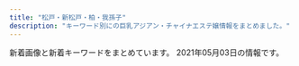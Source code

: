 ```yaml
---
title: "松戸・新松戸・柏・我孫子"
description: "キーワード別にの巨乳アジアン・チャイナエステ嬢情報をまとめました。"
---
```


新着画像と新着キーワードをまとめています。
2021年05月03日の情報です。

<DmmAffiliateIns />
<KeywordTable
  shops={
    [
    {
        "station": "JR\u677e\u6238\u99c5\u897f\u53e3",
        "url": "http://www.relax-kaede.com/",
        "keywords": {},
        "name": "\u6953\uff5e\u304b\u3048\u3067\uff5e",
        "img_links": [
            "http://www.relax-kaede.com/mobileImg/31355/item/1611890/13621910_162_0.jpg",
            "http://www.relax-kaede.com/mobileImg/31355/item/1549190/front_75_0.jpg",
            "http://www.relax-kaede.com/optImg/31355/item/1555355/12811432_280_373.jpg",
            "http://www.relax-kaede.com/upFu8/31355/officialFreecontents/82064/smartPhoneBanner.jpg",
            "http://www.relax-kaede.com/upFu8/31355/official/officialConf/access/img/subTitleArrow.png",
            "http://www.relax-kaede.com/optImg/31355/item/1611890/13621910_51_68.jpg",
            "http://www.relax-kaede.com/upFu8/31355/official/officialConf/parts/imgMenu/rate.png",
            "http://www.relax-kaede.com/optImg/31355/item/1593000/front_180_240.jpg",
            "http://www.relax-kaede.com/mobileImg/31355/item/1593000/front_75_0.jpg",
            "http://www.relax-kaede.com/upFu8/31355/officialFreecontents/82058/topBanner2.jpg",
            "http://www.relax-kaede.com/optImg/31355/item/1611890/13621910_180_240.jpg",
            "http://www.relax-kaede.com/upFu8/31355/official/officialConf/item/img/itemCommentTitle.jpg",
            "http://www.relax-kaede.com/upFu8/31355/official/officialConf/partssmartphone/img/smartPhoneSliderImg1.jpg",
            "http://www.relax-kaede.com/optImg/31355/item/1521805/12476628_51_68.jpg",
            "http://www.relax-kaede.com/optImg/31355/item/1621237/13478899_280_373.jpg",
            "http://www.relax-kaede.com/upFu8/31355/officialFreecontents/82068/mobileBanner.jpg",
            "http://www.relax-kaede.com/optImg/31355/item/1601793/13624088_300_400.jpg",
            "http://www.relax-kaede.com/optImg/31355/item/1521805/12476628_300_400.jpg",
            "http://www.relax-kaede.com/optImg/31355/item/1593000/12811391_280_373.jpg",
            "http://www.relax-kaede.com/upFu8/31355/official/officialConf/parts/imgMenu/itemListHover.png",
            "http://www.relax-kaede.com/upFu8/31355/official/officialConf/parts/imgMenu/rateHover.png",
            "http://www.relax-kaede.com/s/img/telToIcon_alpha.png",
            "http://www.relax-kaede.com/optImg/31355/item/1634959/13624067_51_68.jpg",
            "http://www.relax-kaede.com/optImg/31355/item/1559927/front_180_240.jpg",
            "http://www.relax-kaede.com/mobileImg/31355/item/1593000/12811391_500_0.jpg",
            "http://www.relax-kaede.com/s/img/fdc_phoneIcon0_alpha.png",
            "http://www.relax-kaede.com/mobileImg/31355/item/1611890/13621910_75_0.jpg",
            "http://www.relax-kaede.com/optImg/31355/item/1601793/front_180_240.jpg",
            "http://www.relax-kaede.com/optImg/31355/item/1611890/13621910_240_0.jpg",
            "http://www.relax-kaede.com/optImg/31355/item/1626970/13531514_51_68.jpg",
            "http://www.relax-kaede.com/optImg/31355/item/1587008/13478909_51_68.jpg",
            "http://www.relax-kaede.com/mobileImg/31355/item/1626970/front_500_0.jpg",
            "http://www.relax-kaede.com/optImg/31355/item/1601793/front_240_0.jpg",
            "http://www.relax-kaede.com/upFu8/31355/official/officialConf/parts/imgMenu/job.png",
            "http://www.relax-kaede.com/upFu8/31355/official/officialConf/schedule/img/newIconImage.png",
            "http://www.relax-kaede.com/mobileImg/31355/item/1626970/front_75_0.jpg",
            "http://www.relax-kaede.com/upFu8/31355/official/officialConf/parts/img/newsListTitleIcon.png",
            "http://www.relax-kaede.com/mobileImg/31355/item/1634959/front_75_0.jpg",
            "http://www.relax-kaede.com/upFu8/31355/official/officialConf/logo/img/headerLogo.png",
            "http://www.relax-kaede.com/upFu8/31355/official/officialConf/parts/img/pcSliderImg1.jpg",
            "http://www.relax-kaede.com/optImg/31355/item/1621237/13478899_180_240.jpg",
            "http://www.relax-kaede.com/optImg/31355/item/1549190/11991814_300_400.jpg",
            "http://www.relax-kaede.com/optImg/31355/item/1549190/front_240_0.jpg",
            "http://www.relax-kaede.com/mobileImg/31355/item/1587008/13478909_75_0.jpg",
            "http://www.relax-kaede.com/upFu8/31355/official/officialConf/item/img/newIconImage.png",
            "http://www.relax-kaede.com/upFu8/31355/official/officialConf/itemlist/img/todayIconImage.png",
            "http://www.relax-kaede.com/optImg/31355/item/1549190/11991814_280_373.jpg",
            "http://www.relax-kaede.com/optImg/31355/item/1549190/11991814_51_68.jpg",
            "http://www.relax-kaede.com/mobileImg/31355/item/1626970/front_162_0.jpg",
            "http://www.relax-kaede.com/upFu8/31355/official/officialConf/logosmartphone/img/headerLogo.png",
            "http://www.relax-kaede.com/mobileImg/31355/item/1621237/13478899_75_0.jpg",
            "http://www.relax-kaede.com/mobileImg/31355/item/1555355/12811432_500_0.jpg",
            "http://www.relax-kaede.com/upFu8/31355/official/officialConf/parts/imgMenu/jobHover.png",
            "http://www.relax-kaede.com/optImg/31355/item/1555355/12811432_300_400.jpg",
            "http://www.relax-kaede.com/optImg/31355/item/1587008/13478909_300_400.jpg",
            "http://www.relax-kaede.com/optImg/31355/item/1587008/13478909_180_240.jpg",
            "http://www.relax-kaede.com/optImg/31355/item/1521805/front_180_240.jpg",
            "http://www.relax-kaede.com/mobileImg/31355/item/1611890/13621910_500_0.jpg",
            "http://www.relax-kaede.com/upFu8/31355/officialFreecontents/84162/img_newsListBgTop.jpg",
            "http://www.relax-kaede.com/optImg/31355/item/1621237/13478899_51_68.jpg",
            "http://www.relax-kaede.com/upFu8/31355/official/officialConf/itemlist/img/newIconImage.png",
            "http://www.relax-kaede.com/upFu8/31355/officialFreecontents/82071/jobBanner2.jpg",
            "http://www.relax-kaede.com/mobileImg/31355/item/1549190/11991814_500_0.jpg",
            "http://www.relax-kaede.com/optImg/31355/item/1587008/13478909_240_0.jpg",
            "http://www.relax-kaede.com/upFu8/31355/official/officialConf/item/img/todayIconImage.png",
            "http://www.relax-kaede.com/mobileImg/31355/item/1593000/front_162_0.jpg",
            "http://www.relax-kaede.com/upFu8/31355/officialFreecontents/82458/otoiawasekotira.jpg",
            "http://www.relax-kaede.com/optImg/31355/item/1593000/front_240_0.jpg",
            "http://www.relax-kaede.com/mobileImg/31355/item/1601793/front_75_0.jpg",
            "http://www.relax-kaede.com/mobileImg/31355/item/1555355/front_75_0.jpg",
            "http://www.relax-kaede.com/s/img/fdc_listArrowImage0_alpha.png",
            "http://www.relax-kaede.com/mobileImg/31355/item/1555355/12811432_200_200.jpg",
            "http://www.relax-kaede.com/optImg/31355/item/1634959/front_240_0.jpg",
            "http://www.relax-kaede.com/mobileImg/31355/item/1555355/12811432_120_160.jpg",
            "http://www.relax-kaede.com/optImg/31355/item/1521805/front_240_0.jpg",
            "http://www.relax-kaede.com/img/parts/subTitleArrow_alpha.png",
            "http://www.relax-kaede.com/optImg/31355/item/1626970/13531514_300_400.jpg",
            "http://www.relax-kaede.com/upFu8/31355/official/officialConf/parts/imgMenu/mainHover.png",
            "http://www.relax-kaede.com/mobileImg/31355/item/1587008/13478909_500_0.jpg",
            "http://www.relax-kaede.com/optImg/31355/item/1621237/13478899_300_400.jpg",
            "http://www.relax-kaede.com/mobileImg/31355/item/1559927/front_75_0.jpg",
            "http://www.relax-kaede.com/optImg/31355/item/1593000/12811391_51_68.jpg",
            "http://www.relax-kaede.com/optImg/31355/item/1601793/13624088_51_68.jpg",
            "http://www.relax-kaede.com/optImg/31355/item/1549190/front_180_240.jpg",
            "http://www.relax-kaede.com/optImg/31355/item/1611890/13621910_300_400.jpg",
            "http://www.relax-kaede.com/optImg/31355/item/1621237/13478899_240_0.jpg",
            "http://www.relax-kaede.com/upFu8/31355/official/officialConf/logomobile/img/headerLogo.jpg",
            "http://www.relax-kaede.com/upFu8/31355/official/officialConf/parts/imgMenu/main.png",
            "http://www.relax-kaede.com/optImg/31355/item/1555355/12811432_51_68.jpg",
            "http://www.relax-kaede.com/optImg/31355/item/1634959/13624067_300_400.jpg",
            "http://www.relax-kaede.com/optImg/31355/item/1634959/front_180_240.jpg",
            "http://www.relax-kaede.com/optImg/31355/item/1587008/13478909_280_373.jpg",
            "http://www.relax-kaede.com/mobileImg/31355/item/1521805/front_75_0.jpg",
            "http://www.relax-kaede.com/upFu8/31355/official/officialConf/item/img/photoMailDiaryListTitle.jpg",
            "http://www.relax-kaede.com/mobileImg/31355/item/1555355/front_162_0.jpg",
            "http://www.relax-kaede.com/optImg/31355/item/1559927/front_240_0.jpg",
            "http://www.relax-kaede.com/optImg/31355/item/1555355/front_180_240.jpg",
            "http://www.relax-kaede.com/optImg/31355/item/1626970/front_180_240.jpg",
            "http://www.relax-kaede.com/upFu8/31355/official/officialConf/parts/imgMenu/itemList.png",
            "http://www.relax-kaede.com/mobileImg/31355/item/1621237/13478899_500_0.jpg",
            "http://www.relax-kaede.com/optImg/31355/item/1555355/front_240_0.jpg",
            "http://www.relax-kaede.com/optImg/31355/shopEvent/99836_0_0.jpg",
            "http://www.relax-kaede.com/s/img/fdc_displayArrowUp0_alpha.png",
            "http://www.relax-kaede.com/upFu8/31355/official/officialConf/job/img/subTitleArrow.png",
            "http://www.relax-kaede.com/upFu8/31355/officialFreecontents/82059/bgTop.png",
            "http://www.relax-kaede.com/upFu8/31355/official/officialConf/item/img/managerCommentTitle.jpg",
            "http://www.relax-kaede.com/optImg/31355/news/33486902_0_0.jpg",
            "http://www.relax-kaede.com/mobileImg/31355/item/1626970/13531514_500_0.jpg",
            "http://www.relax-kaede.com/optImg/31355/item/1593000/12811391_300_400.jpg",
            "http://www.relax-kaede.com/optImg/31355/item/1626970/front_240_0.jpg",
            "http://www.relax-kaede.com/optImg/31355/news/33503057_0_0.jpg"
        ]
    },
    {
        "url": "http://www.b-mermaid.work/",
        "station": "JR\u67cf\u99c5\u5357\u53e3",
        "img_links": [
            "http://www.b-mermaid.work/images/int1.jpg",
            "http://www.b-mermaid.work/img/nina1.png",
            "http://www.b-mermaid.work/images/6.jpg",
            "http://www.b-mermaid.work/img/hana1.png",
            "http://www.b-mermaid.work/images/sys.jpg",
            "http://www.b-mermaid.work/images/head.jpg",
            "http://www.b-mermaid.work/images/3.jpg",
            "http://www.b-mermaid.work/images/menu/top.png",
            "http://www.b-mermaid.work/staff/hana.jpg",
            "http://www.b-mermaid.work/img/ritu1.png",
            "http://www.b-mermaid.work/images/staff_t.jpg",
            "http://www.b-mermaid.work/images/tgirl.jpg",
            "http://www.b-mermaid.work/images/int2.jpg",
            "http://www.b-mermaid.work/images/menu/staff.png",
            "http://www.b-mermaid.work/images/interior_t.jpg",
            "http://www.b-mermaid.work/images/2.jpg",
            "http://www.b-mermaid.work/images/news.jpg",
            "http://www.b-mermaid.work/img/nana1.png",
            "http://www.b-mermaid.work/staff/serina.jpg",
            "http://www.b-mermaid.work/img/serina1.png",
            "http://www.b-mermaid.work/images/menu/interior.png",
            "http://www.b-mermaid.work/images/tr.jpg",
            "http://www.b-mermaid.work/staff/ritu.jpg",
            "http://www.b-mermaid.work/images/5.jpg",
            "http://www.b-mermaid.work/images/1.jpg",
            "http://www.b-mermaid.work/staff/uta.jpg",
            "http://www.b-mermaid.work/images/4.jpg",
            "http://www.b-mermaid.work/img/uta1.png",
            "http://www.b-mermaid.work/staff/nana.jpg",
            "http://www.b-mermaid.work/staff/nina.jpg"
        ],
        "name": "\u30d0\u30d6\u30eb\u30de\u30fc\u30e1\u30a4\u30c9",
        "keywords": {}
    },
    {
        "station": "\u516b\u67f1\u99c5\u5317\u53e3",
        "url": "http://roarii.esmens.com/",
        "img_links": [
            "http://roarii.esmens.com/css/staff/staff05-b.jpg",
            "http://roarii.esmens.com/css/staff/staff010-a.jpg",
            "http://roarii.esmens.com/css/c001.jpg",
            "http://roarii.esmens.com/css/staff/staff06-b.jpg",
            "http://roarii.esmens.com/css/staff/staff07-b.jpg",
            "http://roarii.esmens.com/css/staff/staff05-a.jpg",
            "http://roarii.esmens.com/css/tel.png",
            "http://roarii.esmens.com/css/staff/staff07-a.jpg",
            "http://roarii.esmens.com/css/staff/staff08-b.jpg",
            "http://roarii.esmens.com/css/staff/staff010-b.jpg",
            "http://roarii.esmens.com/css/topright0002.jpg",
            "http://roarii.esmens.com/css/nav/nav-001.png",
            "http://roarii.esmens.com/css/nav/nav-004.png",
            "http://roarii.esmens.com/css/nav/nav-002.png",
            "http://roarii.esmens.com/css/staff/staff02-a.jpg",
            "http://roarii.esmens.com/css/staff/staff08-a.jpg",
            "http://roarii.esmens.com/css/nav/nav-006.png",
            "http://roarii.esmens.com/css/foot-tel.png",
            "http://roarii.esmens.com/css/staff/staff06-c.jpg",
            "http://roarii.esmens.com/css/nav/nav-003.png",
            "http://roarii.esmens.com/css/nav/nav-005.png"
        ],
        "name": "\u30ed\u30fc\u30e4\u30ea",
        "keywords": {
            "93": 1,
            "90": 1,
            "85": 1,
            "95": 2,
            "89": 1,
            "F": 3,
            "D": 2
        }
    },
    {
        "img_links": [
            "http://www.momoen.relaxmens.com/images/btnTop.png",
            "http://www.momoen.relaxmens.com/files/009-02.jpg",
            "http://www.momoen.relaxmens.com/images/barAccess.png",
            "http://www.momoen.relaxmens.com/files/013-02.jpg",
            "http://www.momoen.relaxmens.com/images/barTherapist.png",
            "http://www.momoen.relaxmens.com/files/012-03.jpg",
            "http://www.momoen.relaxmens.com/files/005.jpg",
            "http://www.momoen.relaxmens.com/files/013-03.jpg",
            "http://www.momoen.relaxmens.com/images/barRecruit.png",
            "http://www.momoen.relaxmens.com/files/012-02.jpg",
            "http://www.momoen.relaxmens.com/files/008.jpg",
            "http://www.momoen.relaxmens.com/files/009.jpg",
            "http://www.momoen.relaxmens.com/files/005-03.jpg",
            "http://www.momoen.relaxmens.com/files/003.jpg",
            "http://www.momoen.relaxmens.com/files/003-02.jpg",
            "http://www.momoen.relaxmens.com/images/barSystem.png",
            "http://www.momoen.relaxmens.com/files/013.jpg",
            "http://www.momoen.relaxmens.com/files/007.jpg",
            "http://www.momoen.relaxmens.com/files/001.jpg",
            "http://www.momoen.relaxmens.com/files/008-03.jpg",
            "http://www.momoen.relaxmens.com/files/011-03.jpg",
            "http://www.momoen.relaxmens.com/images/contentBottom.jpg",
            "http://www.momoen.relaxmens.com/files/002-03.jpg",
            "http://www.momoen.relaxmens.com/files/005-02.jpg",
            "http://www.momoen.relaxmens.com/images/barSchedule.png",
            "http://www.momoen.relaxmens.com/files/003-03.jpg",
            "http://www.momoen.relaxmens.com/files/009-03.jpg",
            "http://www.momoen.relaxmens.com/images/barLink.png",
            "http://www.momoen.relaxmens.com/files/007-02.jpg",
            "http://www.momoen.relaxmens.com/files/007-03.jpg",
            "http://www.momoen.relaxmens.com/images/barProfile.png",
            "http://www.momoen.relaxmens.com/files/001-03.jpg",
            "http://www.momoen.relaxmens.com/images/header.png",
            "http://www.momoen.relaxmens.com/images/concept.png",
            "http://www.momoen.relaxmens.com/files/002-02.jpg",
            "http://www.momoen.relaxmens.com/files/011-02.jpg",
            "http://www.momoen.relaxmens.com/images/backBtn.png",
            "http://www.momoen.relaxmens.com/images/time.png",
            "http://www.momoen.relaxmens.com/images/barProfileSche.png",
            "http://www.momoen.relaxmens.com/files/001-02.jpg",
            "http://www.momoen.relaxmens.com/files/012.jpg",
            "http://www.momoen.relaxmens.com/files/011.jpg",
            "http://www.momoen.relaxmens.com/files/008-02.jpg",
            "http://www.momoen.relaxmens.com/files/002.jpg"
        ],
        "keywords": {
            "C": 4,
            "D": 36,
            "86": 8,
            "87": 32
        },
        "name": "\u6843\u306e\u5712",
        "url": "http://www.momoen.relaxmens.com/",
        "station": "\u65b0\u938c\u30f6\u8c37\u99c5"
    },
    {
        "keywords": {
            "C": 13,
            "D": 1,
            "85": 2,
            "E": 1,
            "83": 2,
            "86": 4,
            "88": 4
        },
        "station": "\u521d\u5bcc\u99c5",
        "name": "\u3055\u304f\u3089",
        "img_links": [
            "http://sakura-sakura.work/sp/img/p6.jpg",
            "http://sakura-sakura.work/img/s6.jpg",
            "http://sakura-sakura.work/sp/img/pic.jpg",
            "http://sakura-sakura.work/img/sta6.jpg",
            "http://sakura-sakura.work/img/fla1.jpg",
            "http://sakura-sakura.work/img/st3.jpg",
            "http://sakura-sakura.work/img/sta5.jpg",
            "http://sakura-sakura.work/img/s4.jpg",
            "http://sakura-sakura.work/sp/img/pc.jpg",
            "http://sakura-sakura.work/sp/img/t-s.jpg",
            "http://sakura-sakura.work/img/st1.jpg",
            "http://sakura-sakura.work/img/sta4.jpg",
            "http://sakura-sakura.work/img/st4.jpg",
            "http://sakura-sakura.work/img/fla2.jpg",
            "http://sakura-sakura.work/sp/img/botton.jpg",
            "http://sakura-sakura.work/sp/img/t-a.jpg",
            "http://sakura-sakura.work/img/sta1.jpg",
            "http://sakura-sakura.work/img/s3.jpg",
            "http://sakura-sakura.work/img/st2.jpg",
            "http://sakura-sakura.work/img/sta2.jpg",
            "http://sakura-sakura.work/img/fla3.jpg",
            "http://sakura-sakura.work/sp/img/t-r.jpg",
            "http://sakura-sakura.work/sp/img/info.jpg",
            "http://sakura-sakura.work/sp/img/t-t.jpg",
            "http://sakura-sakura.work/sp/img/s5.jpg",
            "http://sakura-sakura.work/sp/img/sys.jpg",
            "http://sakura-sakura.work/sp/img/tel.jpg",
            "http://sakura-sakura.work/sp/img/t-o.jpg",
            "http://sakura-sakura.work/sp/img/s6.jpg",
            "http://sakura-sakura.work/img/mo.png",
            "http://sakura-sakura.work/sp/img/p3.jpg",
            "http://sakura-sakura.work/img/s1.jpg",
            "http://sakura-sakura.work/sp/img/s3.jpg",
            "http://sakura-sakura.work/img/head.jpg",
            "http://sakura-sakura.work/img/s5.jpg",
            "http://sakura-sakura.work/sp/img/s1.jpg",
            "http://sakura-sakura.work/img/st6.jpg",
            "http://sakura-sakura.work/img/sta3.jpg",
            "http://sakura-sakura.work/img/s2.jpg",
            "http://sakura-sakura.work/sp/img/p2.jpg",
            "http://sakura-sakura.work/sp/img/s4.jpg",
            "http://sakura-sakura.work/sp/img/add.jpg",
            "http://sakura-sakura.work/sp/img/cam.jpg",
            "http://sakura-sakura.work/img/botton.jpg",
            "http://sakura-sakura.work/sp/img/tit.jpg",
            "http://sakura-sakura.work/img/st5.jpg",
            "http://sakura-sakura.work/sp/img/s2.jpg",
            "http://sakura-sakura.work/sp/img/time.jpg"
        ],
        "url": "http://sakura-sakura.work/"
    },
    {
        "url": "http://www.chiba-0002.xyz/",
        "img_links": [
            "http://www.chiba-0002.xyz/img/girls02.jpg",
            "http://www.chiba-0002.xyz/img/girls03.jpg",
            "http://www.chiba-0002.xyz/img/img2.jpg",
            "http://www.chiba-0002.xyz/img/ttl-02.png",
            "http://www.chiba-0002.xyz/img/img3.jpg",
            "http://www.chiba-0002.xyz/img/bnr02.jpg",
            "http://www.chiba-0002.xyz/img/bnr01.jpg",
            "http://www.chiba-0002.xyz/img/girls01.jpg",
            "http://www.chiba-0002.xyz/img/img-txt-01.png",
            "http://www.chiba-0002.xyz/img/ttl-03.png",
            "http://www.chiba-0002.xyz/img/img1.jpg",
            "http://www.chiba-0002.xyz/img/ttl-01.png",
            "http://www.chiba-0002.xyz/img/ttl-04.png"
        ],
        "name": "\u30bd\u30a6\u30eb",
        "station": "JR\u67cf\u99c5\u6771\u53e3",
        "keywords": {}
    },
    {
        "img_links": [
            "http://angelalove.este88.com/images/top02.jpg",
            "http://angelalove.este88.com/gals/saki1.jpg",
            "http://angelalove.este88.com/images/info.png",
            "http://angelalove.este88.com/images/info3.jpg",
            "http://angelalove.este88.com/images/s_staff.png",
            "http://angelalove.este88.com/images/info1.jpg",
            "http://angelalove.este88.com/gals/koko1.jpg",
            "http://angelalove.este88.com/gals/nami2.jpg",
            "http://angelalove.este88.com/images/info2.jpg",
            "http://angelalove.este88.com/images/top01.jpg",
            "http://angelalove.este88.com/gals/rina1.jpg",
            "http://angelalove.este88.com/images/topinfo.jpg",
            "http://angelalove.este88.com/images/info5.jpg",
            "http://angelalove.este88.com/gals/yuna1.jpg",
            "http://angelalove.este88.com/gals/sayuri1.jpg",
            "http://angelalove.este88.com/gals/koko2.jpg",
            "http://angelalove.este88.com/gals/nami1.jpg",
            "http://angelalove.este88.com/gals/koko3.jpg",
            "http://angelalove.este88.com/gals/kaori1.jpg",
            "http://angelalove.este88.com/gals/hime.jpg",
            "http://angelalove.este88.com/images/s_news.png",
            "http://angelalove.este88.com/gals/hina1.jpg"
        ],
        "name": "\u30c1\u30e3\u30fc\u30df\u30f3\u30b0\u30b9\u30da\u30fc\u30b9",
        "keywords": {},
        "station": "JR\u67cf\u99c5\u6771\u53e3",
        "url": "http://angelalove.este88.com/"
    },
    {
        "keywords": {},
        "url": "http://msg-rlx.com/",
        "station": "JR\u677e\u6238\u99c5\u6771\u53e3",
        "img_links": [
            "http://msg-rlx.com/staff/saki/01.jpg",
            "http://msg-rlx.com/staff/rumi/01.jpg",
            "http://msg-rlx.com/images/top.jpg",
            "http://msg-rlx.com/images/s_pick.jpg",
            "http://msg-rlx.com/images/shop03.jpg",
            "http://msg-rlx.com/staff/mimi/01.jpg",
            "http://msg-rlx.com/staff/ai/01.jpg",
            "http://msg-rlx.com/images/s_news.jpg",
            "http://msg-rlx.com/images/shop02.jpg",
            "http://msg-rlx.com/images/shop01.jpg",
            "http://msg-rlx.com/images/shop04.jpg",
            "http://msg-rlx.com/staff/an/01.jpg",
            "http://msg-rlx.com/staff/mei/01.jpg",
            "http://msg-rlx.com/images/s_staff.jpg"
        ],
        "name": "\u697d\u5712"
    },
    {
        "img_links": [
            "http://aqut.sakura.ne.jp/mulan/wp-content/uploads/2021/04/640x905.jpg",
            "http://mulan.refle.shop/wp-content/uploads/2021/04/u37526758901461759256fm26gp0-400x500.jpg",
            "http://aqut.sakura.ne.jp/mulan/wp-content/uploads/2021/04/980x550.jpg",
            "http://mulan.refle.shop/wp-content/uploads/2021/04/srchttp___5b0988e595225.cdn_.sohucs.com_images_20190807_ccfbe2778e8d4bbc91d3d9e53c769963.jpeg",
            "http://mulan.refle.shop/wp-content/uploads/2021/04/u37526758901461759256fm26gp0.jpg",
            "http://aqut.sakura.ne.jp/mulan/wp-content/uploads/2021/04/980x450.jpg"
        ],
        "url": "http://mulan.refle.shop/",
        "station": "JR\u67cf\u99c5\u6771\u53e3",
        "name": "\u30e0\u30fc\u30e9\u30f3",
        "keywords": {}
    },
    {
        "keywords": {
            "85": 15,
            "C": 12,
            "D": 20,
            "86": 5
        },
        "img_links": [
            "http://sora.jpn.cm/images/room1.jpg",
            "http://sora.jpn.cm/images/2.jpg",
            "http://sora.jpn.cm/images/top.png",
            "http://sora.jpn.cm/images/mobile.jpg",
            "http://sora.jpn.cm/images/room3.jpg",
            "http://sora.jpn.cm/images/room2.jpg",
            "http://sora.jpn.cm/photos/sites/31/2020/10/2020102911360879.jpg",
            "http://sora.jpn.cm/photos/sites/31/2020/09/2020091914553512.jpg",
            "http://sora.jpn.cm/images/line1.png",
            "http://sora.jpn.cm/images/1.jpg",
            "http://sora.jpn.cm/photos/sites/31/2021/03/2021030212293613.jpg",
            "http://sora.jpn.cm/images/s_info.png",
            "http://sora.jpn.cm/images/3.jpg",
            "http://sora.jpn.cm/images/s_staff.jpg",
            "http://sora.jpn.cm/images/4.jpg",
            "http://sora.jpn.cm/images/s_link.jpg",
            "http://sora.jpn.cm/images/room4.jpg",
            "http://sora.jpn.cm/photos/sites/31/2021/03/202103021229346.jpg"
        ],
        "url": "http://sora.jpn.cm/",
        "station": "JR\u5317\u677e\u6238\u99c5\u6771\u53e3",
        "name": "\u60a0\u697d"
    },
    {
        "keywords": {
            "89": 8,
            "87": 12,
            "H": 4,
            "E": 8,
            "D": 8,
            "91": 4
        },
        "name": "\u30ed\u30fc\u30ba\uff5eRose",
        "station": "JR\u6211\u5b6b\u5b50\u99c5\u5357\u53e3",
        "img_links": [
            "http://www.rose.mensest.com/files/006.jpg",
            "http://www.rose.mensest.com/files/007.jpg",
            "http://www.rose.mensest.com/files/002.jpg",
            "http://www.rose.mensest.com/files/003.jpg",
            "http://www.rose.mensest.com/files/008.jpg",
            "http://www.rose.mensest.com/files/001.jpg"
        ],
        "url": "http://www.rose.mensest.com/"
    },
    {
        "keywords": {
            "G": 2,
            "F": 2,
            "E": 6
        },
        "img_links": [
            "https://gakuen.jpn.vin/photos/sites/26/2021/04/2021040119262861.jpg",
            "https://gakuen.jpn.vin/images/g8.jpg",
            "https://gakuen.jpn.vin/images/g7.jpg",
            "https://gakuen.jpn.vin/images/g1.jpg",
            "https://gakuen.jpn.vin/images/2.jpg",
            "https://gakuen.jpn.vin/images/mobile.jpg",
            "https://gakuen.jpn.vin/images/top.jpg",
            "https://gakuen.jpn.vin/photos/sites/26/2021/05/2021050312304187-e1620012651390.jpeg",
            "https://gakuen.jpn.vin/photos/sites/26/2021/04/2021040119262714.jpg",
            "https://gakuen.jpn.vin/images/g13.jpg",
            "https://gakuen.jpn.vin/images/info2.jpg",
            "https://gakuen.jpn.vin/photos/sites/26/2021/04/202104011926198.jpg",
            "https://gakuen.jpn.vin/images/1.jpg",
            "https://gakuen.jpn.vin/images/s_cosplay.jpg",
            "https://gakuen.jpn.vin/photos/sites/26/2021/04/2021041713153049-e1618632942478.jpeg",
            "https://gakuen.jpn.vin/photos/sites/26/2021/04/2021041215533438-e1618210422441.jpeg",
            "https://gakuen.jpn.vin/photos/sites/26/2021/04/2021040119262085.jpg",
            "https://gakuen.jpn.vin/images/s_link.jpg",
            "https://gakuen.jpn.vin/photos/sites/26/2021/04/2021042815432738-e1619592220684.jpeg",
            "https://gakuen.jpn.vin/images/g3.jpg",
            "https://gakuen.jpn.vin/images/news1.jpg",
            "https://gakuen.jpn.vin/images/s_staff.jpg",
            "https://gakuen.jpn.vin/images/staff_bj3.jpg",
            "https://gakuen.jpn.vin/photos/sites/26/2021/04/2021040119261773.jpg",
            "https://gakuen.jpn.vin/images/pick.jpg",
            "https://gakuen.jpn.vin/images/g17.jpg",
            "https://gakuen.jpn.vin/photos/sites/26/2021/04/2021040119262660.jpg",
            "https://gakuen.jpn.vin/photos/sites/26/2021/04/2021042602162756-e1619371108246.jpeg",
            "https://gakuen.jpn.vin/images/g2.jpg",
            "https://gakuen.jpn.vin/photos/sites/26/2021/04/2021040119261822.jpg",
            "https://gakuen.jpn.vin/images/g10.jpg",
            "https://gakuen.jpn.vin/images/g15.jpg",
            "https://gakuen.jpn.vin/images/g16.jpg",
            "https://gakuen.jpn.vin/images/info.jpg"
        ],
        "station": "\u516b\u67f1\u99c5",
        "name": "\u516b\u67f1\u5b66\u5712",
        "url": "https://gakuen.jpn.vin/"
    },
    {
        "url": "http://e-yu.link/",
        "name": "\u611b",
        "img_links": [
            "http://e-yu.link/images/fuctiom.jpg",
            "http://e-yu.link/images/girl2.jpg",
            "http://e-yu.link/images/girl3.jpg",
            "http://e-yu.link/images/g0.jpg",
            "http://e-yu.link/images/top.png",
            "http://e-yu.link/images/flash2.png",
            "http://e-yu.link/images/mobile.jpg",
            "http://e-yu.link/images/girl1.jpg",
            "http://e-yu.link/images/flash.png"
        ],
        "keywords": {
            "C": 10
        },
        "station": "JR\u5357\u67cf\u99c5\u897f\u53e3"
    },
    {
        "img_links": [
            "http://massage-est.com/images/cg041.jpg",
            "http://massage-est.com/images/cg08.jpg",
            "http://massage-est.com/images/tit2.jpg",
            "http://massage-est.com/images/cg07.jpg",
            "http://massage-est.com/images/fbt.jpg",
            "http://massage-est.com/images/sys.jpg",
            "http://massage-est.com/images/cg03.jpg",
            "http://massage-est.com/images/fla.jpg",
            "http://massage-est.com/images/cg02.jpg",
            "http://massage-est.com/images/top.jpg",
            "http://massage-est.com/images/cg061.jpg",
            "http://massage-est.com/images/cg081.jpg",
            "http://massage-est.com/images/tit5.jpg",
            "http://massage-est.com/images/cg06.jpg",
            "http://massage-est.com/images/cg05.jpg",
            "http://massage-est.com/images/tit4.jpg",
            "http://massage-est.com/images/fbf.jpg",
            "http://massage-est.com/images/tit1.jpg",
            "http://massage-est.com/images/no.png",
            "http://massage-est.com/images/cg01.jpg",
            "http://massage-est.com/images/cg04.jpg",
            "http://massage-est.com/images/tit3.jpg",
            "http://massage-est.com/images/cg071.jpg"
        ],
        "station": "JR\u67cf\u99c5\u897f\u53e3",
        "url": "http://massage-est.com/",
        "keywords": {
            "87": 1,
            "85": 2,
            "86": 9,
            "D": 5,
            "E": 7
        },
        "name": "\u30a8\u30f3\u30b8\u30a7\u30eb\u30d9\u30d3\u30fc"
    },
    {
        "name": "MORE\u30fb\u30e2\u30a2",
        "img_links": [],
        "keywords": {},
        "station": "JR\u67cf\u99c5\u5357\u53e3",
        "url": "http://more.esthe.me/"
    },
    {
        "url": "http://chun.relaxjp.com/",
        "station": "JR\u67cf\u99c5\u6771\u53e3",
        "img_links": [
            "http://chun.relaxjp.com/css/nav/change-006.jpg",
            "http://chun.relaxjp.com/css/nav/nav-004.jpg",
            "http://chun.relaxjp.com/css/nav/change-004.jpg",
            "http://chun.relaxjp.com/css/staff/staff002-a.png",
            "http://chun.relaxjp.com/css/nav/change-003.jpg",
            "http://chun.relaxjp.com/css/staff/staff0010-b.png",
            "http://chun.relaxjp.com/css/staff/staff010-a.png",
            "http://chun.relaxjp.com/css/nav/change-005.jpg",
            "http://chun.relaxjp.com/css/staff/staff16-b.png",
            "http://chun.relaxjp.com/css/staff/staff004-b.png",
            "http://chun.relaxjp.com/css/nav/nav-002.jpg",
            "http://chun.relaxjp.com/css/staff/staff007-a.png",
            "http://chun.relaxjp.com/css/staff/staff002-b.png",
            "http://chun.relaxjp.com/css/staff/staff0012-b.png",
            "http://chun.relaxjp.com/css/staff/staff15-a.png",
            "http://chun.relaxjp.com/css/staff/staff21-a.png",
            "http://chun.relaxjp.com/css/staff-left01.png",
            "http://chun.relaxjp.com/css/staff/staff16-a.png",
            "http://chun.relaxjp.com/css/staff/staff15-b.png",
            "http://chun.relaxjp.com/css/nav/change-001.jpg",
            "http://chun.relaxjp.com/css/nav/nav-003.jpg",
            "http://chun.relaxjp.com/css/top-right03.png",
            "http://chun.relaxjp.com/css/nav/nav-005.jpg",
            "http://chun.relaxjp.com/css/nav/change-002.jpg",
            "http://chun.relaxjp.com/css/staff/staff007-b.png",
            "http://chun.relaxjp.com/css/nav/nav-006.jpg",
            "http://chun.relaxjp.com/css/osusume-08.png",
            "http://chun.relaxjp.com/css/huabian.png",
            "http://chun.relaxjp.com/css/staff/staff004-a.png",
            "http://chun.relaxjp.com/css/tel01.png",
            "http://chun.relaxjp.com/css/nav/nav-001.jpg",
            "http://chun.relaxjp.com/css/top-right0003.png",
            "http://chun.relaxjp.com/css/top-left02.png"
        ],
        "name": "\u67cf Spring",
        "keywords": {
            "85": 3,
            "89": 1,
            "D": 2,
            "84": 1,
            "G": 1,
            "E": 1,
            "90": 2,
            "92": 1,
            "C": 3
        }
    },
    {
        "keywords": {},
        "url": "http://hujinohana.este88.com/",
        "station": "JR\u65b0\u677e\u6238\u99c5",
        "img_links": [
            "http://hujinohana.este88.com/img/r04.jpg",
            "http://hujinohana.este88.com/gals/coco1.jpg",
            "http://hujinohana.este88.com/gals/yuki1.jpg",
            "http://hujinohana.este88.com/images/kp2.png",
            "http://hujinohana.este88.com/images/qr.jpg",
            "http://hujinohana.este88.com/gals/yuyu1.jpg",
            "http://hujinohana.este88.com/img/r01.jpg",
            "http://hujinohana.este88.com/img/r05.jpg",
            "http://hujinohana.este88.com/gals/risa1.jpg",
            "http://hujinohana.este88.com/img/r02.jpg",
            "http://hujinohana.este88.com/gals/eri1.jpg",
            "http://hujinohana.este88.com/images/kp3.png",
            "http://hujinohana.este88.com/gals/yuri1.jpg",
            "http://hujinohana.este88.com/images/kp1.png",
            "http://hujinohana.este88.com/gals/yuka1.jpg",
            "http://hujinohana.este88.com/img/r03.jpg",
            "http://hujinohana.este88.com/gals/emiri1.jpg",
            "http://hujinohana.este88.com/images/mens-esthe2.png",
            "http://hujinohana.este88.com/images/info.png"
        ],
        "name": "\u85e4\u306e\u82b1"
    },
    {
        "keywords": {
            "C": 4,
            "D": 24,
            "87": 20,
            "88": 4,
            "86": 4
        },
        "url": "http://www.oiran.iesjp.info/",
        "name": "\u30c9\u30ad\u30c9\u30ad\u30cf\u30cb\u30fc",
        "station": "JR\u65b0\u516b\u67f1\u99c5",
        "img_links": [
            "http://www.oiran.iesjp.info/files/004.jpg",
            "http://www.oiran.iesjp.info/images/icon_info.png",
            "http://www.oiran.iesjp.info/images/btn2.png",
            "http://www.oiran.iesjp.info/images/mainImg_sub.jpg",
            "http://www.oiran.iesjp.info/files/003.jpg",
            "http://www.oiran.iesjp.info/common/images/photo01.jpg",
            "http://www.oiran.iesjp.info/images/icon_top.png",
            "http://www.oiran.iesjp.info/common/images/photo02.jpg",
            "http://www.oiran.iesjp.info/common/images/photo03.jpg",
            "http://www.oiran.iesjp.info/files/005.jpg",
            "http://www.oiran.iesjp.info/files/009.jpg",
            "http://www.oiran.iesjp.info/images/icon_tel.png",
            "http://www.oiran.iesjp.info/files/012.jpg",
            "http://www.oiran.iesjp.info/files/011.jpg",
            "http://www.oiran.iesjp.info/images/icon_staff.png",
            "http://www.oiran.iesjp.info/files/013.jpg"
        ]
    },
    {
        "station": "JR\u67cf\u99c5\u6771\u53e3",
        "url": "http://cutegirl.este88.com/",
        "name": "\u30ad\u30e5\u30fc\u30c8\u30ac\u30fc\u30eb",
        "keywords": {},
        "img_links": [
            "http://cutegirl.este88.com/images/main1.jpg",
            "http://cutegirl.este88.com/images/interior_t.jpg",
            "http://cutegirl.este88.com/girl/sakura1.jpg",
            "http://cutegirl.este88.com/images/footer-l.png",
            "http://cutegirl.este88.com/images/main-sp.jpg",
            "http://cutegirl.este88.com/images/home.png",
            "http://cutegirl.este88.com/images/kp.png",
            "http://cutegirl.este88.com/girl/miyuki1.jpg",
            "http://cutegirl.este88.com/images/sys2.jpg",
            "http://cutegirl.este88.com/images/esthe3.jpg",
            "http://cutegirl.este88.com/girl/aika1.jpg",
            "http://cutegirl.este88.com/girl/arisa1.jpg",
            "http://cutegirl.este88.com/images/esthe2.jpg",
            "http://cutegirl.este88.com/images/staff.png",
            "http://cutegirl.este88.com/images/esthe1.jpg",
            "http://cutegirl.este88.com/girl/minami1.jpg",
            "http://cutegirl.este88.com/images/sys1.jpg",
            "http://cutegirl.este88.com/images/staff_t.jpg",
            "http://cutegirl.este88.com/images/footer-r.png"
        ]
    },
    {
        "name": "\u30df\u30eb\u30ad\u30fc",
        "url": "http://melpomene-est.xyz/",
        "keywords": {
            "86": 46
        },
        "img_links": [
            "http://melpomene-est.xyz/images/b4.jpg",
            "http://melpomene-est.xyz/images/b2.jpg",
            "http://melpomene-est.xyz/images/cg091.jpg",
            "http://melpomene-est.xyz/images/b3.jpg",
            "http://melpomene-est.xyz/images/roser.png",
            "http://melpomene-est.xyz/images/cg05.jpg",
            "http://melpomene-est.xyz/images/b1.jpg",
            "http://melpomene-est.xyz/images/tel.png",
            "http://melpomene-est.xyz/images/b6.jpg",
            "http://melpomene-est.xyz/images/cg06.jpg",
            "http://melpomene-est.xyz/images/rosel.png",
            "http://melpomene-est.xyz/images/b5.jpg",
            "http://melpomene-est.xyz/images/cg10.jpg",
            "http://melpomene-est.xyz/images/cg07.jpg",
            "http://melpomene-est.xyz/images/cg02.jpg",
            "http://melpomene-est.xyz/images/cg09.jpg",
            "http://melpomene-est.xyz/images/cg03.jpg",
            "http://melpomene-est.xyz/images/cg01.jpg"
        ],
        "station": "JR\u5357\u67cf\u99c5\u897f\u53e3"
    },
    {
        "img_links": [
            "https://www.white.8reiwa.com/s/000jpg/room/t003.jpg",
            "https://www.white.8reiwa.com/s/000jpg/room/t006.jpg",
            "https://www.white.8reiwa.com/000jpg/t002.jpg",
            "https://www.white.8reiwa.com/000jpg/aroma/004pepermint.jpg",
            "https://www.white.8reiwa.com/s/000jpg/aroma/004pepermint.jpg",
            "https://www.white.8reiwa.com/000jpg/room/t004.jpg",
            "https://www.white.8reiwa.com/s/000jpg/aroma/009grapefruit.jpg",
            "https://www.white.8reiwa.com/s/000_p/002_516.jpg",
            "https://www.white.8reiwa.com/s/000jpg/aroma/008ylang.jpg",
            "https://www.white.8reiwa.com/s/000jpg/t001.jpg",
            "https://www.white.8reiwa.com/000jpg/room/t002.jpg",
            "https://www.white.8reiwa.com/s/000jpg/t003.jpg",
            "https://www.white.8reiwa.com/000jpg/room/t001.jpg",
            "https://www.white.8reiwa.com/s/000jpg/t002.jpg",
            "https://www.white.8reiwa.com/s/000jpg/room/t002.jpg",
            "https://www.white.8reiwa.com/000gif/qri.png",
            "https://www.white.8reiwa.com/s/000jpg/aroma/006orenge.jpg",
            "https://www.white.8reiwa.com/000_p/001_856.jpg",
            "https://www.white.8reiwa.com/000jpg/room/t006.jpg",
            "https://www.white.8reiwa.com/s/000jpg/aroma/003lavender.jpg",
            "https://www.white.8reiwa.com/000_p/002_516.jpg",
            "https://www.white.8reiwa.com/s/000jpg/aroma/002teatree.jpg",
            "https://www.white.8reiwa.com/000jpg/room/t005.jpg",
            "https://www.white.8reiwa.com/000jpg/room/t003.jpg",
            "https://www.white.8reiwa.com/s/000jpg/room/t005.jpg",
            "https://www.white.8reiwa.com/s/000_p/003_368.jpg",
            "https://www.white.8reiwa.com/s/000jpg/akasuri001.jpg",
            "https://www.white.8reiwa.com/000jpg/t001.jpg",
            "https://www.white.8reiwa.com/000gif/qrs.png",
            "https://www.white.8reiwa.com/000jpg/aroma/008ylang.jpg",
            "https://www.white.8reiwa.com/000jpg/room/t008.jpg",
            "https://www.white.8reiwa.com/s/000jpg/aroma/005eucglobulus.jpg",
            "https://www.white.8reiwa.com/000jpg/aroma/009grapefruit.jpg",
            "https://www.white.8reiwa.com/s/000jpg/room/t004.jpg",
            "https://www.white.8reiwa.com/000jpg/t003.jpg",
            "https://www.white.8reiwa.com/000jpg/aroma/007rosemarry.jpg",
            "https://www.white.8reiwa.com/s/000jpg/aroma/007rosemarry.jpg",
            "https://www.white.8reiwa.com/s/000jpg/room/t008.jpg",
            "https://www.white.8reiwa.com/s/000_p/001_856.jpg",
            "https://www.white.8reiwa.com/000jpg/aroma/005eucglobulus.jpg",
            "https://www.white.8reiwa.com/000jpg/akasuri001.jpg",
            "https://www.white.8reiwa.com/000jpg/aroma/003lavender.jpg",
            "https://www.white.8reiwa.com/s/000jpg/bg002.jpg",
            "https://www.white.8reiwa.com/s/000jpg/room/t001.jpg",
            "https://www.white.8reiwa.com/s/000jpg/room/t007.jpg",
            "https://www.white.8reiwa.com/000jpg/aroma/010lemon.jpg",
            "https://www.white.8reiwa.com/s/000jpg/aroma/001rosewood.jpg",
            "https://www.white.8reiwa.com/s/000jpg/aroma/010lemon.jpg",
            "https://www.white.8reiwa.com/000jpg/aroma/002teatree.jpg",
            "https://www.white.8reiwa.com/000_p/003_368.jpg",
            "https://www.white.8reiwa.com/000jpg/aroma/006orenge.jpg",
            "https://www.white.8reiwa.com/000jpg/room/t007.jpg",
            "https://www.white.8reiwa.com/000jpg/aroma/001rosewood.jpg"
        ],
        "keywords": {},
        "station": "JR\u5929\u738b\u53f0\u99c5\u5357\u53e3",
        "name": "\u30db\u30ef\u30a4\u30c8",
        "url": "https://www.white.8reiwa.com/"
    },
    {
        "url": "http://ikoi-teien.info/",
        "station": "JR\u677e\u6238\u99c5\u6771\u53e3",
        "keywords": {
            "C": 8
        },
        "name": "\u61a9\u3044\u306e\u5ead\u5712",
        "img_links": [
            "http://ikoi-teien.info/images/a06.jpg",
            "http://ikoi-teien.info/images/mobile.jpg",
            "http://ikoi-teien.info/images/a10.jpg",
            "http://ikoi-teien.info/images/a07.jpg",
            "http://ikoi-teien.info/images/zi_staff.png",
            "http://ikoi-teien.info/images/tisato.jpg",
            "http://ikoi-teien.info/images/g1.jpg",
            "http://ikoi-teien.info/images/g0.jpg",
            "http://ikoi-teien.info/images/a09.jpg",
            "http://ikoi-teien.info/images/s1.jpg",
            "http://ikoi-teien.info/images/1.jpg",
            "http://ikoi-teien.info/images/top.jpg",
            "http://ikoi-teien.info/images/s2.jpg"
        ]
    },
    {
        "url": "https://js.uouono.com/",
        "keywords": {},
        "name": "\u30b8\u30e3\u30b9\u30df\u30f3",
        "station": "JR\u65b0\u677e\u6238\u99c5\u6771\u53e3",
        "img_links": []
    },
    {
        "img_links": [
            "https://www.p-garden.work/img/aki1.jpg",
            "https://www.p-garden.work/img/hana1.jpg",
            "https://www.p-garden.work/staff/miki.jpg",
            "https://www.p-garden.work/img/rena1.jpg",
            "https://www.p-garden.work/images/news.png",
            "https://www.p-garden.work/images/b2.jpg",
            "https://www.p-garden.work/staff/nao.jpg",
            "https://www.p-garden.work/img/nene1.jpg",
            "https://www.p-garden.work/staff/hana.jpg",
            "https://www.p-garden.work/images/interior_t.jpg",
            "https://www.p-garden.work/images/int2.png",
            "https://www.p-garden.work/images/b1.jpg",
            "https://www.p-garden.work/img/miyu1.jpg",
            "https://www.p-garden.work/images/sys3.jpg",
            "https://www.p-garden.work/img/miki1.jpg",
            "https://www.p-garden.work/img/nao1.jpg",
            "https://www.p-garden.work/images/rec2.jpg",
            "https://www.p-garden.work/staff/miyu.jpg",
            "https://www.p-garden.work/images/sys2.jpg",
            "https://www.p-garden.work/images/staff_t.jpg",
            "https://www.p-garden.work/staff/rena.jpg",
            "https://www.p-garden.work/images/int1.png",
            "https://www.p-garden.work/images/rec1.jpg",
            "https://www.p-garden.work/staff/nene.jpg",
            "https://www.p-garden.work/staff/aki.jpg",
            "https://www.p-garden.work/images/head.jpg",
            "https://www.p-garden.work/images/sys4.jpg",
            "https://www.p-garden.work/images/news_t.jpg"
        ],
        "name": "\u677e\u6238\u697d\u5712",
        "station": "JR\u677e\u6238\u99c5\u897f\u53e3",
        "url": "https://www.p-garden.work/",
        "keywords": {}
    },
    {
        "station": "JR\u677e\u6238\u99c5\u6771\u53e3",
        "keywords": {
            "83": 1,
            "D": 4,
            "86": 4,
            "C": 1
        },
        "name": "\u59eb",
        "url": "http://hime.ests.co/",
        "img_links": [
            "http://hime.ests.co/images/mobile.jpg",
            "http://hime.ests.co/photos/sites/27/2020/11/2020111505294566.jpg",
            "http://hime.ests.co/images/s3.jpg",
            "http://hime.ests.co/images/s_staff.jpg",
            "http://hime.ests.co/images/room2.jpg",
            "http://hime.ests.co/images/room3.jpg",
            "http://hime.ests.co/images/s_news.jpg",
            "http://hime.ests.co/photos/sites/27/2019/12/2019122608134647.jpg",
            "http://hime.ests.co/images/s_link.jpg",
            "http://hime.ests.co/images/info.jpg",
            "http://hime.ests.co/photos/sites/27/2019/12/2019122608265227.jpg",
            "http://hime.ests.co/images/s_pick.jpg",
            "http://hime.ests.co/images/end.png",
            "http://hime.ests.co/photos/sites/27/2020/07/2020072809021138.jpg",
            "http://hime.ests.co/images/room1.jpg",
            "http://hime.ests.co/images/top.png",
            "http://hime.ests.co/images/room4.jpg",
            "http://hime.ests.co/photos/sites/27/2020/11/2020111505294488.jpg",
            "http://hime.ests.co/images/s1.jpg"
        ]
    },
    {
        "img_links": [],
        "url": "https://heartpeace-mabashi.business.site/",
        "station": "JR\u99ac\u6a4b\u99c5\u897f\u53e3",
        "keywords": {},
        "name": "heart Peace \u99ac\u6a4b"
    },
    {
        "keywords": {},
        "station": "JR\u65b0\u516b\u67f1\u99c5",
        "url": "http://aroma-esthe.biz/",
        "name": "\u30eb\u30eb\u30a2\u30b9 -luluas-",
        "img_links": [
            "http://aroma-esthe.biz/css/m-right.jpg",
            "http://aroma-esthe.biz/css/staff/staff04.png",
            "http://aroma-esthe.biz/images/call.png",
            "http://aroma-esthe.biz/css/m-top02.jpg",
            "http://aroma-esthe.biz/css/m-top-right04.jpg",
            "http://aroma-esthe.biz/css/staff/staff06.png",
            "http://aroma-esthe.biz/css/staff/staff01.png",
            "http://aroma-esthe.biz/css/staff/staff05.png",
            "http://aroma-esthe.biz/css/m-top-right03.jpg",
            "http://aroma-esthe.biz/css/top-left01.jpg",
            "http://aroma-esthe.biz/css/m-top-right01.jpg",
            "http://aroma-esthe.biz/css/m-left.jpg",
            "http://aroma-esthe.biz/css/m-head.jpg",
            "http://aroma-esthe.biz/css/staff/staff02.png",
            "http://aroma-esthe.biz/css/staff/staff03.png",
            "http://aroma-esthe.biz/css/m-top-right02.jpg",
            "http://aroma-esthe.biz/css/m-yejiao.jpg"
        ]
    },
    {
        "name": "\u30aa\u30a2\u30b7\u30b9\uff5eOasis\uff5e",
        "img_links": [
            "http://www.oasis.masg.info/files/011.jpg",
            "http://www.oasis.masg.info/files/010.jpg",
            "http://www.oasis.masg.info/files/003.jpg",
            "http://www.oasis.masg.info/images/end.png",
            "http://www.oasis.masg.info/images/s_staff.png",
            "http://www.oasis.masg.info/files/013.jpg",
            "http://www.oasis.masg.info/images/r4.jpg",
            "http://www.oasis.masg.info/images/bj2.jpg",
            "http://www.oasis.masg.info/files/009.jpg",
            "http://www.oasis.masg.info/images/r5.jpg",
            "http://www.oasis.masg.info/images/shop/shop03.jpg",
            "http://www.oasis.masg.info/files/001.jpg",
            "http://www.oasis.masg.info/images/r1.jpg",
            "http://www.oasis.masg.info/files/002.jpg",
            "http://www.oasis.masg.info/images/news.png",
            "http://www.oasis.masg.info/files/006.jpg",
            "http://www.oasis.masg.info/images/shop/shop04.jpg",
            "http://www.oasis.masg.info/images/pick.png",
            "http://www.oasis.masg.info/files/012.jpg",
            "http://www.oasis.masg.info/images/shop/shop02.jpg",
            "http://www.oasis.masg.info/images/top.png",
            "http://www.oasis.masg.info/images/r2.jpg",
            "http://www.oasis.masg.info/files/005.jpg",
            "http://www.oasis.masg.info/files/004.jpg",
            "http://www.oasis.masg.info/files/008.jpg",
            "http://www.oasis.masg.info/images/face.png",
            "http://www.oasis.masg.info/images/shop/shop01.jpg",
            "http://www.oasis.masg.info/images/s_link.png"
        ],
        "station": "\u938c\u30f6\u8c37\u99c5\u6771\u53e3",
        "url": "http://www.oasis.masg.info/",
        "keywords": {
            "D": 9,
            "88": 1,
            "C": 3,
            "86": 4,
            "85": 2,
            "87": 5
        }
    },
    {
        "img_links": [
            "http://girls.msa.jp/images/home/top.jpg",
            "http://girls.msa.jp/images/staff_image/staf_011a.jpg",
            "http://girls.msa.jp/images/top/top_03.jpg",
            "http://girls.msa.jp/images/top/top_04.jpg",
            "http://girls.msa.jp/images/top/top_01.jpg",
            "http://girls.msa.jp/images/top/top_06.jpg",
            "http://girls.msa.jp/images/top/top_02.jpg",
            "http://girls.msa.jp/images/top/top_05.jpg",
            "http://girls.msa.jp/images/top/top_08.png",
            "http://girls.msa.jp/images/page_top.png"
        ],
        "name": "\u5c11\u5973\u6642\u4ee3",
        "keywords": {},
        "url": "http://girls.msa.jp/",
        "station": "JR\u677e\u6238\u99c5\u6771\u53e3"
    },
    {
        "station": "JR\u677e\u6238\u99c5\u897f\u53e3",
        "url": "http://abigale.xyz.mn/",
        "name": "Abigale\u30fb\u30a2\u30d3\u30ac\u30ec",
        "keywords": {},
        "img_links": []
    },
    {
        "img_links": [
            "http://raku.est-u.com/images/index_16.png",
            "http://raku.est-u.com/images/s3.jpg",
            "http://raku.est-u.com/staff/momo.jpg",
            "http://raku.est-u.com/images/s2.jpg",
            "http://raku.est-u.com/images/index_02.png",
            "http://raku.est-u.com/images/index2_10.png",
            "http://raku.est-u.com/staff/aya.jpg",
            "http://raku.est-u.com/staff/haru.jpg",
            "http://raku.est-u.com/images/index_06.png",
            "http://raku.est-u.com/staff/risa.jpg",
            "http://raku.est-u.com/images/index_15.png",
            "http://raku.est-u.com/images/s1.jpg",
            "http://raku.est-u.com/staff/risa2.jpg",
            "http://raku.est-u.com/images/index_07.png",
            "http://raku.est-u.com/images/index_09.png",
            "http://raku.est-u.com/staff/yuri2.jpg",
            "http://raku.est-u.com/images/index_04.png",
            "http://raku.est-u.com/images/index_08.png",
            "http://raku.est-u.com/images/index_10.png",
            "http://raku.est-u.com/images/staff.png",
            "http://raku.est-u.com/images/faq.png",
            "http://raku.est-u.com/staff/haru2.jpg",
            "http://raku.est-u.com/staff/yuri.jpg",
            "http://raku.est-u.com/staff/ai.jpg",
            "http://raku.est-u.com/images/index3_10.png",
            "http://raku.est-u.com/images/s4.jpg",
            "http://raku.est-u.com/staff/riri.jpg",
            "http://raku.est-u.com/images/index_05.png",
            "http://raku.est-u.com/images/index_11.png",
            "http://raku.est-u.com/staff/1.jpg",
            "http://raku.est-u.com/images/index_14.png"
        ],
        "url": "http://raku.est-u.com/",
        "name": "\u697d\u697d",
        "keywords": {},
        "station": "\u516b\u67f1\u99c5"
    },
    {
        "img_links": [
            "http://yuen.est-u.com/images/staff_08.png",
            "http://yuen.est-u.com/images/index_04.png",
            "http://yuen.est-u.com/images/index_08.png",
            "http://yuen.est-u.com/images/index_06.png",
            "http://yuen.est-u.com/images/index_12.png",
            "http://yuen.est-u.com/images/index_05.png",
            "http://yuen.est-u.com/images/pick_08.png",
            "http://yuen.est-u.com/images/index_10.png"
        ],
        "station": "\u516b\u67f1\u99c5\u5357\u53e3",
        "name": "\u512a\u82d1",
        "url": "http://yuen.est-u.com/",
        "keywords": {}
    },
    {
        "name": "\u9752\u7a7a",
        "url": "http://aozora.iest.jp/",
        "station": "\u516b\u67f1\u99c5\u5317\u53e3",
        "img_links": [
            "http://aozora.iest.jp/layer/images/top/top_01.jpg",
            "http://aozora.iest.jp/images/ser3.jpg",
            "http://aozora.iest.jp/images/top1.jpg",
            "http://aozora.iest.jp/images/staff_011.jpg",
            "http://aozora.iest.jp/images/s_info.png",
            "http://aozora.iest.jp/layer/images/top/top_04.jpg",
            "http://aozora.iest.jp/layer/images/top/top_06.jpg",
            "http://aozora.iest.jp/images/staff_010.jpg",
            "http://aozora.iest.jp/images/ser1.jpg",
            "http://aozora.iest.jp/layer/images/top.jpg",
            "http://aozora.iest.jp/images/1.jpg",
            "http://aozora.iest.jp/images/ser2.jpg",
            "http://aozora.iest.jp/images/staff_01.jpg",
            "http://aozora.iest.jp/layer/images/top/top_08.png",
            "http://aozora.iest.jp/images/staff_03.jpg",
            "http://aozora.iest.jp/images/wenzi-staff.png",
            "http://aozora.iest.jp/images/staff_07.jpg",
            "http://aozora.iest.jp/images/staff_bj4.png",
            "http://aozora.iest.jp/layer/images/top/top_03.jpg",
            "http://aozora.iest.jp/layer/images/top/top_02.jpg",
            "http://aozora.iest.jp/layer/images/top/top_05.jpg",
            "http://aozora.iest.jp/images/info.png",
            "http://aozora.iest.jp/images/s_service.png",
            "http://aozora.iest.jp/images/staff_08.jpg",
            "http://aozora.iest.jp/images/staff_bj1.png",
            "http://aozora.iest.jp/images/staff_09.jpg",
            "http://aozora.iest.jp/images/top2.jpg",
            "http://aozora.iest.jp/images/ser4.jpg"
        ],
        "keywords": {
            "86": 3,
            "87": 3,
            "85": 15
        }
    },
    {
        "img_links": [
            "http://yukinohana.iest.jp/images/home/top.jpg",
            "http://yukinohana.iest.jp/images/massage/massage_01a.jpg",
            "http://yukinohana.iest.jp/images/massage/massage_02a.jpg",
            "http://yukinohana.iest.jp/images/staff_image/staff_03a.jpg",
            "http://yukinohana.iest.jp/images/staff_image/staff_02a.jpg",
            "http://yukinohana.iest.jp/images/top/top_03.jpg",
            "http://yukinohana.iest.jp/images/top/top_06.jpg",
            "http://yukinohana.iest.jp/images/staff_image/staff_04a.jpg",
            "http://yukinohana.iest.jp/images/staff_image/staff_06a.jpg",
            "http://yukinohana.iest.jp/images/home/index_11.jpg",
            "http://yukinohana.iest.jp/images/demo/slider/images/slide2.png",
            "http://yukinohana.iest.jp/images/staff/staff_top.png",
            "http://yukinohana.iest.jp/images/staff_one/staff_ba.png",
            "http://yukinohana.iest.jp/images/index_page_top.png",
            "http://yukinohana.iest.jp/images/massage/massage_01b.jpg",
            "http://yukinohana.iest.jp/images/top/top_01.jpg",
            "http://yukinohana.iest.jp/images/demo/slider/images/slide1.png",
            "http://yukinohana.iest.jp/images/massage/massage_la.jpg",
            "http://yukinohana.iest.jp/images/home/index_tel.jpg",
            "http://yukinohana.iest.jp/images/massage/massage_03b.jpg",
            "http://yukinohana.iest.jp/images/top/top_08.png",
            "http://yukinohana.iest.jp/images/massage/massage_04a.jpg",
            "http://yukinohana.iest.jp/images/top/top_05.jpg",
            "http://yukinohana.iest.jp/images/home/index_13.jpg",
            "http://yukinohana.iest.jp/images/top/top_02.jpg",
            "http://yukinohana.iest.jp/images/staff_image/staff_05a.jpg",
            "http://yukinohana.iest.jp/images/massage/massage_04b.jpg",
            "http://yukinohana.iest.jp/images/demo/slider/images/slide3.png",
            "http://yukinohana.iest.jp/images/top/top_04.jpg",
            "http://yukinohana.iest.jp/images/massage/massage_03a.jpg",
            "http://yukinohana.iest.jp/images/massage/massage_02b.jpg"
        ],
        "keywords": {},
        "station": "\u6d41\u5c71\u304a\u304a\u305f\u304b\u306e\u68ee\u99c5\u897f\u53e3",
        "url": "http://yukinohana.iest.jp/",
        "name": "\u96ea\u306e\u83ef"
    },
    {
        "station": "JR\u65b0\u677e\u6238\u99c5",
        "keywords": {
            "87": 1,
            "88": 1,
            "89": 1,
            "86": 1
        },
        "img_links": [
            "http://es-candy.work/sp/img/sati1.jpg",
            "http://es-candy.work/sp/images/newsb.jpg",
            "http://es-candy.work/sp/images/rec2.jpg",
            "http://es-candy.work/sp/img/rina1.jpg",
            "http://es-candy.work/sp/images/int4.jpg",
            "http://es-candy.work/sp/images/rec1.jpg",
            "http://es-candy.work/img/nanami1.jpg",
            "http://es-candy.work/images/sisu_t.jpg",
            "http://es-candy.work/sp/menu/interior.jpg",
            "http://es-candy.work/sp/images/sys2.jpg",
            "http://es-candy.work/sp/images/tel.jpg",
            "http://es-candy.work/sp/images/int3.jpg",
            "http://es-candy.work/images/staff_t.jpg",
            "http://es-candy.work/staff/yui.jpg",
            "http://es-candy.work/img/sati1.jpg",
            "http://es-candy.work/images/head.jpg",
            "http://es-candy.work/sp/staff/sati.jpg",
            "http://es-candy.work/sp/images/pc.jpg",
            "http://es-candy.work/sp/images/head.jpg",
            "http://es-candy.work/images/ac2.jpg",
            "http://es-candy.work/sp/img/yui1.jpg",
            "http://es-candy.work/images/rec1.jpg",
            "http://es-candy.work/sp/images/top.jpg",
            "http://es-candy.work/images/news.jpg",
            "http://es-candy.work/images/1.jpg",
            "http://es-candy.work/images/int3.jpg",
            "http://es-candy.work/sp/images/comment.jpg",
            "http://es-candy.work/sp/images/int1.jpg",
            "http://es-candy.work/images/ac1.jpg",
            "http://es-candy.work/images/2.jpg",
            "http://es-candy.work/images/sys1.jpg",
            "http://es-candy.work/images/interior_t.jpg",
            "http://es-candy.work/sp/img/nanami1.jpg",
            "http://es-candy.work/images/3.jpg",
            "http://es-candy.work/sp/images/sys1.jpg",
            "http://es-candy.work/images/sys2.jpg",
            "http://es-candy.work/sp/images/int2.jpg",
            "http://es-candy.work/staff/sati.jpg",
            "http://es-candy.work/images/tr.jpg",
            "http://es-candy.work/img/yui1.jpg",
            "http://es-candy.work/images/sisu1.jpg",
            "http://es-candy.work/sp/images/interior_t.jpg",
            "http://es-candy.work/staff/rina.jpg",
            "http://es-candy.work/staff/nanami.jpg",
            "http://es-candy.work/sp/images/topgirl.jpg",
            "http://es-candy.work/images/sisu2.jpg",
            "http://es-candy.work/sp/images/sisu.jpg",
            "http://es-candy.work/sp/staff/nanami.jpg",
            "http://es-candy.work/sp/images/ac2.jpg",
            "http://es-candy.work/sp/images/staff_t.jpg",
            "http://es-candy.work/sp/staff/rina.jpg",
            "http://es-candy.work/sp/images/news.jpg",
            "http://es-candy.work/images/int4.jpg",
            "http://es-candy.work/sp/images/ac1.jpg",
            "http://es-candy.work/sp/menu/home.jpg",
            "http://es-candy.work/images/rec2.jpg",
            "http://es-candy.work/images/int2.jpg",
            "http://es-candy.work/sp/menu/staff.jpg",
            "http://es-candy.work/sp/images/footer.jpg",
            "http://es-candy.work/images/sm.jpg",
            "http://es-candy.work/images/4.jpg",
            "http://es-candy.work/images/up.png",
            "http://es-candy.work/images/tgirl.jpg",
            "http://es-candy.work/images/int1.jpg",
            "http://es-candy.work/img/rina1.jpg",
            "http://es-candy.work/sp/staff/yui.jpg"
        ],
        "url": "http://es-candy.work/",
        "name": "LOVER"
    },
    {
        "url": "http://www.f-relax.info/",
        "station": "JR\u65b0\u677e\u6238\u99c5",
        "name": "\u98a8\u697d\u91cc",
        "keywords": {
            "\u80f8": 1,
            "\u4e73": 1,
            "D": 8,
            "C": 12,
            "E": 3,
            "85": 10,
            "88": 2,
            "83": 2,
            "89": 8
        },
        "img_links": [
            "http://www.f-relax.info/images/upload/thumb/7671fb5373806ec5.jpg",
            "http://www.f-relax.info/images/upload/thumb/b2fbaab04713ae61.jpg",
            "http://www.f-relax.info/images/icon_covergirl.png",
            "http://www.f-relax.info/s/images/icon_tel.png",
            "http://www.f-relax.info/images/index_13.jpg",
            "http://www.f-relax.info/images/upload/734735c68ba6218b.jpg",
            "http://www.f-relax.info/images/upload/ea6361498f69fd6d.jpg",
            "http://www.f-relax.info/images/upload/thumb/9e5569f2e80ca2f1.jpg",
            "http://www.f-relax.info/images/index_10.jpg",
            "http://www.f-relax.info/images/upload/thumb/b9878b9ef72df6a4.jpg",
            "http://www.f-relax.info/images/upload/thumb/734735c68ba6218b.jpg",
            "http://www.f-relax.info/images/upload/thumb/06d312c8ef897f57.jpg",
            "http://www.f-relax.info/images/index_11.jpg",
            "http://www.f-relax.info/images/upload/thumb/e14b15ba5dcba53e.jpg",
            "http://www.f-relax.info/images/upload/thumb/261451228020b8ac.jpg",
            "http://www.f-relax.info/images/r01.jpg",
            "http://www.f-relax.info/images/index_14.jpg",
            "http://www.f-relax.info/images/index_02.jpg",
            "http://www.f-relax.info/images/01.jpg",
            "http://www.f-relax.info/images/icon_topics.png",
            "http://www.f-relax.info/images/index_01.jpg",
            "http://www.f-relax.info/images/upload/thumb/348a80b9eaf5af17.jpg",
            "http://www.f-relax.info/images/upload/f3d7b39c6d7abb73.jpg",
            "http://www.f-relax.info/images/upload/thumb/bcd6f84a5b94eef3.jpg",
            "http://www.f-relax.info/images/02.jpg",
            "http://www.f-relax.info/images/upload/thumb/2c3e8d2ff71e3e7d.jpg",
            "http://www.f-relax.info/images/index_03.jpg",
            "http://www.f-relax.info/images/upload/thumb/22a60a64e55c8ac5.jpg",
            "http://www.f-relax.info/images/index_18.jpg",
            "http://www.f-relax.info/images/upload/7671fb5373806ec5.jpg",
            "http://www.f-relax.info/images/upload/d7f4cbf6691ac12e.jpg",
            "http://www.f-relax.info/images/upload/thumb/f3d7b39c6d7abb73.jpg",
            "http://www.f-relax.info/images/upload/5a2e6e19462584a5.jpg",
            "http://www.f-relax.info/images/upload/thumb/6dfdb0bfcfd9c1f5.jpg",
            "http://www.f-relax.info/images/upload/74cead40c075ac87.jpg",
            "http://www.f-relax.info/s/images/icon_top.png",
            "http://www.f-relax.info/images/upload/b2788b7186dc01bc.jpg",
            "http://www.f-relax.info/images/icon_info.png",
            "http://www.f-relax.info/girl/01.jpg",
            "http://www.f-relax.info/images/03.jpg",
            "http://www.f-relax.info/images/r03.jpg",
            "http://www.f-relax.info/images/upload/thumb/fe8ffcda2a9e6d0c.jpg",
            "http://www.f-relax.info/images/r04.jpg",
            "http://www.f-relax.info/images/upload/thumb/d7f4cbf6691ac12e.jpg",
            "http://www.f-relax.info/images/upload/thumb/e453e3ea4fb35a5d.jpg",
            "http://www.f-relax.info/images/upload/thumb/5a2e6e19462584a5.jpg",
            "http://www.f-relax.info/girl/09.jpg",
            "http://www.f-relax.info/images/upload/thumb/169794904bc8bb96.jpg",
            "http://www.f-relax.info/images/line.jpg",
            "http://www.f-relax.info/images/04.jpg",
            "http://www.f-relax.info/images/index_08.jpg",
            "http://www.f-relax.info/images/icon_tel.png",
            "http://www.f-relax.info/images/upload/thumb/ea6361498f69fd6d.jpg",
            "http://www.f-relax.info/images/icon_top.png",
            "http://www.f-relax.info/images/r02.jpg",
            "http://www.f-relax.info/images/index_19.jpg",
            "http://www.f-relax.info/images/rec.jpg",
            "http://www.f-relax.info/images/index_05.jpg",
            "http://www.f-relax.info/images/index_07.jpg",
            "http://www.f-relax.info/images/upload/9e5569f2e80ca2f1.jpg",
            "http://www.f-relax.info/images/index_15.jpg",
            "http://www.f-relax.info/images/staff_15.jpg",
            "http://www.f-relax.info/images/icon_staff.png",
            "http://www.f-relax.info/s/images/icon_topics.png",
            "http://www.f-relax.info/images/info_15.jpg",
            "http://www.f-relax.info/images/rec_15.jpg",
            "http://www.f-relax.info/images/upload/thumb/b35205931d430e00.jpg",
            "http://www.f-relax.info/images/upload/261451228020b8ac.jpg",
            "http://www.f-relax.info/images/index_04.jpg",
            "http://www.f-relax.info/images/upload/thumb/8cf46674946522a3.jpg",
            "http://www.f-relax.info/images/upload/thumb/b4a26ca05246874e.jpg",
            "http://www.f-relax.info/images/upload/169794904bc8bb96.jpg",
            "http://www.f-relax.info/images/upload/thumb/b2788b7186dc01bc.jpg",
            "http://www.f-relax.info/images/index_06.jpg",
            "http://www.f-relax.info/images/index_09.jpg",
            "http://www.f-relax.info/images/upload/thumb/74cead40c075ac87.jpg",
            "http://www.f-relax.info/s/images/icon_info.png",
            "http://www.f-relax.info/s/images/icon_staff.png",
            "http://www.f-relax.info/images/acc_01.jpg",
            "http://www.f-relax.info/images/upload/thumb/50efc8d98a88b6e4.jpg"
        ]
    },
    {
        "name": "\u9b45\u60d1-\u307f\u308f\u304f-",
        "url": "http://www.miwaku.mensest.com/",
        "station": "\u5357\u6d41\u5c71\u99c5A1\u51fa\u53e3",
        "keywords": {
            "85": 12,
            "\u30bb\u30af\u30b7\u30fc": 8,
            "87": 36,
            "83": 12,
            "86": 24,
            "D": 48,
            "C": 36
        },
        "img_links": [
            "http://www.miwaku.mensest.com/files/005.jpg",
            "http://www.miwaku.mensest.com/files/004-02.jpg",
            "http://www.miwaku.mensest.com/img/about_me.jpg",
            "http://www.miwaku.mensest.com/files/012-03.jpg",
            "http://www.miwaku.mensest.com/photo_news/upimg/85624608253989b78b_0.jpg",
            "http://www.miwaku.mensest.com/photo_news/upimg/568396079060af215e_1.jpg",
            "http://www.miwaku.mensest.com/files/013-02.jpg",
            "http://www.miwaku.mensest.com/files/003.jpg",
            "http://www.miwaku.mensest.com/photo_news/upimg/568396079060af215e_0.jpg",
            "http://www.miwaku.mensest.com/files/013.jpg",
            "http://www.miwaku.mensest.com/files/012.jpg",
            "http://www.miwaku.mensest.com/files/005-03.jpg",
            "http://www.miwaku.mensest.com/files/004.jpg",
            "http://www.miwaku.mensest.com/files/003-03.jpg",
            "http://www.miwaku.mensest.com/files/010-02.jpg",
            "http://www.miwaku.mensest.com/files/003-02.jpg",
            "http://www.miwaku.mensest.com/files/010-03.jpg",
            "http://www.miwaku.mensest.com/img/featured_post.jpg",
            "http://www.miwaku.mensest.com/files/006.jpg",
            "http://www.miwaku.mensest.com/files/012-02.jpg",
            "http://www.miwaku.mensest.com/files/005-02.jpg",
            "http://www.miwaku.mensest.com/files/004-03.jpg",
            "http://www.miwaku.mensest.com/files/010.jpg",
            "http://www.miwaku.mensest.com/files/006-03.jpg",
            "http://www.miwaku.mensest.com/files/013-03.jpg",
            "http://www.miwaku.mensest.com/files/006-02.jpg",
            "http://www.miwaku.mensest.com/photo_news/upimg/9715060542b19d065a_0.jpg"
        ]
    },
    {
        "url": "http://massage-est.tokyo/",
        "station": "JR\u65b0\u677e\u6238\u99c5",
        "name": "\u604b\u6708",
        "img_links": [
            "http://massage-est.tokyo/images/cg04.jpg",
            "http://massage-est.tokyo/images/news.png",
            "http://massage-est.tokyo/images/top.png",
            "http://massage-est.tokyo/images/evetop.png",
            "http://massage-est.tokyo/images/cg01.jpg",
            "http://massage-est.tokyo/images/cg03.jpg",
            "http://massage-est.tokyo/images/staff_s.png",
            "http://massage-est.tokyo/images/cg02.jpg"
        ],
        "keywords": {
            "E": 6,
            "D": 4,
            "86": 9,
            "87": 3
        }
    },
    {
        "url": "http://secretgarden0607.com/",
        "name": "SecretGarden",
        "keywords": {
            "86": 8,
            "87": 4
        },
        "img_links": [
            "http://secretgarden0607.com/img/st024.jpg",
            "http://secretgarden0607.com/img/tit1.jpg",
            "http://secretgarden0607.com/img/tit2.jpg",
            "http://secretgarden0607.com/img/st021.jpg",
            "http://secretgarden0607.com/img/no.png",
            "http://secretgarden0607.com/img/st032.jpg",
            "http://secretgarden0607.com/img/st011.jpg",
            "http://secretgarden0607.com/img/noo.png",
            "http://secretgarden0607.com/img/st122.jpg",
            "http://secretgarden0607.com/img/st062.jpg",
            "http://secretgarden0607.com/img/st063.jpg",
            "http://secretgarden0607.com/img/haya.jpg",
            "http://secretgarden0607.com/img/st012.jpg",
            "http://secretgarden0607.com/img/tit.jpg",
            "http://secretgarden0607.com/img/st061.jpg",
            "http://secretgarden0607.com/img/st022.jpg",
            "http://secretgarden0607.com/img/st12.jpg",
            "http://secretgarden0607.com/img/st023.jpg",
            "http://secretgarden0607.com/img/st123.jpg",
            "http://secretgarden0607.com/img/st02.jpg",
            "http://secretgarden0607.com/img/st071.jpg",
            "http://secretgarden0607.com/img/st073.jpg",
            "http://secretgarden0607.com/img/st013.jpg",
            "http://secretgarden0607.com/img/f1.jpg",
            "http://secretgarden0607.com/img/st031.jpg",
            "http://secretgarden0607.com/img/st03.jpg",
            "http://secretgarden0607.com/img/st06.jpg",
            "http://secretgarden0607.com/img/st07.jpg",
            "http://secretgarden0607.com/img/st121.jpg",
            "http://secretgarden0607.com/img/st01.jpg",
            "http://secretgarden0607.com/img/st034.jpg",
            "http://secretgarden0607.com/img/st072.jpg",
            "http://secretgarden0607.com/img/st033.jpg"
        ],
        "station": "JR\u65b0\u677e\u6238\u99c5"
    },
    {
        "url": "http://hi-msg.com/reiko/",
        "img_links": [
            "http://hi-msg.com/reiko/images/m4.png",
            "http://hi-msg.com/reiko/images/p-3.png",
            "http://hi-msg.com/reiko/images/stabl.jpg",
            "http://hi-msg.com/reiko/images/p-5.png",
            "http://hi-msg.com/reiko/images/m3.png",
            "http://hi-msg.com/reiko/images/m6.png",
            "http://hi-msg.com/reiko/images/m2.png",
            "http://hi-msg.com/reiko/images/m5.png",
            "http://hi-msg.com/reiko/images/m1.png",
            "http://hi-msg.com/reiko/images/ll.png",
            "http://hi-msg.com/reiko/images/p-4.png",
            "http://hi-msg.com/reiko/images/p-1.png",
            "http://hi-msg.com/reiko/images/stal.png",
            "http://hi-msg.com/reiko/images/accl.jpg",
            "http://hi-msg.com/reiko/images/p-7.png",
            "http://hi-msg.com/reiko/images/p-2.png",
            "http://hi-msg.com/reiko/images/staff-top.png",
            "http://hi-msg.com/reiko/images/no.png",
            "http://hi-msg.com/reiko/images/recl.jpg"
        ],
        "station": "JR\u677e\u6238\u99c5\u6771\u53e3",
        "name": "\u9e97\u5b50",
        "keywords": {
            "C": 1,
            "86": 6,
            "D": 1
        }
    },
    {
        "station": "JR\u99ac\u6a4b\u99c5\u897f\u53e3",
        "url": "http://coatour.xyz/",
        "name": "\u3075\u308f\u3075\u308f",
        "img_links": [
            "http://coatour.xyz/templets/default/picture/head.jpg",
            "http://coatour.xyz/templets/default/picture/news.jpg",
            "http://coatour.xyz/uploads/allimg/180620/1-1P6201013133b.jpg",
            "http://coatour.xyz/uploads/180620/1-1P62010154K00.png",
            "http://coatour.xyz/uploads/210420/1-21042016142O96.jpg",
            "http://coatour.xyz/uploads/181211/1-1Q2111433162D.jpg",
            "http://coatour.xyz/templets/default/picture/staff_t.jpg",
            "http://coatour.xyz/uploads/180620/1-1P62010193X63.jpg",
            "http://coatour.xyz/templets/default/picture/rec1.png",
            "http://coatour.xyz/uploads/210420/1-2104201614544U.jpg",
            "http://coatour.xyz/templets/default/picture/interior_t.jpg",
            "http://coatour.xyz/uploads/180621/1-1P621101232H4.png",
            "http://coatour.xyz/uploads/210420/1-2104201615141V.jpg",
            "http://coatour.xyz/uploads/210420/1-210420163431W4.jpg"
        ],
        "keywords": {}
    },
    {
        "station": "JR\u5357\u67cf\u99c5\u897f\u53e3",
        "url": "http://www.e-lstar.com/",
        "keywords": {
            "C": 9
        },
        "name": "\u30a2\u30ab\u30b9\u30ea\u3086\u304b\u308a",
        "img_links": [
            "http://www.e-lstar.com/staff/miki/01.png",
            "http://www.e-lstar.com/img/tea.png",
            "http://www.e-lstar.com/staff/emi/01.png",
            "http://www.e-lstar.com/staff/yuka/01.png",
            "http://www.e-lstar.com/img/mess.png",
            "http://www.e-lstar.com/i/files/homeimg.jpg",
            "http://www.e-lstar.com/staff/lee/01.png",
            "http://www.e-lstar.com/staff/mimi/01.png",
            "http://www.e-lstar.com/img/head.png",
            "http://www.e-lstar.com/staff/momo/01.png",
            "http://www.e-lstar.com/pic/top.jpg"
        ]
    },
    {
        "url": "http://www.blue.esjp.info/",
        "station": "JR\u6211\u5b6b\u5b50\u99c5\u5317\u53e3",
        "img_links": [
            "http://www.blue.esjp.info/files/005.jpg",
            "http://www.blue.esjp.info/images/shop/shop03.png",
            "http://www.blue.esjp.info/files/018.jpg",
            "http://www.blue.esjp.info/images/girl-z1.jpg",
            "http://www.blue.esjp.info/files/021-02.jpg",
            "http://www.blue.esjp.info/images/top.png",
            "http://www.blue.esjp.info/files/021.jpg",
            "http://www.blue.esjp.info/images/link_line.png",
            "http://www.blue.esjp.info/images/staff_line.png",
            "http://www.blue.esjp.info/images/shop/shop01.png",
            "http://www.blue.esjp.info/files/017-02.jpg",
            "http://www.blue.esjp.info/files/005-02.jpg",
            "http://www.blue.esjp.info/files/001.jpg",
            "http://www.blue.esjp.info/images/shop/shop02.png",
            "http://www.blue.esjp.info/files/017.jpg",
            "http://www.blue.esjp.info/files/018-02.jpg",
            "http://www.blue.esjp.info/images/girl-z2.jpg",
            "http://www.blue.esjp.info/files/007.jpg",
            "http://www.blue.esjp.info/images/tit-infor.png",
            "http://www.blue.esjp.info/files/020-02.jpg",
            "http://www.blue.esjp.info/files/020.jpg",
            "http://www.blue.esjp.info/files/011.jpg",
            "http://www.blue.esjp.info/images/mobile.png",
            "http://www.blue.esjp.info/images/infor.png",
            "http://www.blue.esjp.info/files/001-02.jpg",
            "http://www.blue.esjp.info/images/shop/shop04.png",
            "http://www.blue.esjp.info/files/007-02.jpg",
            "http://www.blue.esjp.info/images/top_sche.png",
            "http://www.blue.esjp.info/images/bj3.png",
            "http://www.blue.esjp.info/files/011-02.jpg"
        ],
        "name": "\u30cf\u30c1\u30df\u30c4",
        "keywords": {
            "87": 6,
            "D": 8,
            "86": 2
        }
    },
    {
        "name": "\u604b\u3054\u3053\u308d",
        "station": "JR\u5357\u6d41\u5c71\u99c5\u5317\u53e3",
        "img_links": [],
        "keywords": {},
        "url": "http://ziotyu.xyz/"
    },
    {
        "url": "http://silent-wall.xyz.mn/",
        "keywords": {
            "87": 5,
            "D": 16,
            "85": 3,
            "E": 1,
            "83": 1,
            "84": 2,
            "C": 34,
            "88": 1,
            "86": 10
        },
        "img_links": [
            "http://silent-wall.xyz.mn/photos/sites/26/2021/04/2021041710250635.jpg",
            "http://silent-wall.xyz.mn/images/bj1.jpg",
            "http://silent-wall.xyz.mn/photos/sites/26/2019/05/201905121311038.jpg",
            "http://silent-wall.xyz.mn/images/room2.jpg",
            "http://silent-wall.xyz.mn/photos/sites/26/2019/06/2019060812033719.jpg",
            "http://silent-wall.xyz.mn/photos/sites/26/2019/05/2019051213110435.jpg",
            "http://silent-wall.xyz.mn/photos/sites/26/2020/10/2020101116211538.jpg",
            "http://silent-wall.xyz.mn/images/top.jpg",
            "http://silent-wall.xyz.mn/images/tu.jpg",
            "http://silent-wall.xyz.mn/photos/sites/26/2019/06/2019060819212459.jpg",
            "http://silent-wall.xyz.mn/images/nei1-3.jpg",
            "http://silent-wall.xyz.mn/photos/sites/26/2019/06/2019061013003626.jpg",
            "http://silent-wall.xyz.mn/images/room4.jpg",
            "http://silent-wall.xyz.mn/images/pick.jpg",
            "http://silent-wall.xyz.mn/photos/sites/26/2019/06/2019060814103073.jpg",
            "http://silent-wall.xyz.mn/photos/sites/26/2021/02/2021022712521855.jpg",
            "http://silent-wall.xyz.mn/photos/sites/26/2019/11/2019112610413055.jpg",
            "http://silent-wall.xyz.mn/images/bj3.jpg",
            "http://silent-wall.xyz.mn/photos/sites/26/2021/04/2021040210341148.jpg",
            "http://silent-wall.xyz.mn/images/mobile.jpg",
            "http://silent-wall.xyz.mn/images/mail.jpg",
            "http://silent-wall.xyz.mn/photos/sites/26/2019/06/2019061112474010.jpg",
            "http://silent-wall.xyz.mn/images/s_staff.jpg",
            "http://silent-wall.xyz.mn/images/nbj3.jpg",
            "http://silent-wall.xyz.mn/images/room1.jpg",
            "http://silent-wall.xyz.mn/photos/sites/26/2019/06/2019061012562797.jpg",
            "http://silent-wall.xyz.mn/photos/sites/26/2021/03/2021031510300931.jpg",
            "http://silent-wall.xyz.mn/photos/sites/26/2019/05/2019052619312725.jpg",
            "http://silent-wall.xyz.mn/images/nbj1.jpg",
            "http://silent-wall.xyz.mn/photos/sites/26/2021/02/2021021812054752.jpg",
            "http://silent-wall.xyz.mn/images/room3.jpg",
            "http://silent-wall.xyz.mn/photos/sites/26/2019/06/2019061013003011.jpg",
            "http://silent-wall.xyz.mn/images/news.jpg",
            "http://silent-wall.xyz.mn/photos/sites/26/2019/01/2019010421363971.jpeg",
            "http://silent-wall.xyz.mn/photos/sites/26/2021/04/2021041612483122.jpg",
            "http://silent-wall.xyz.mn/photos/sites/26/2021/05/202105011043432.jpg",
            "http://silent-wall.xyz.mn/photos/sites/26/2021/02/2021022310394778.jpg",
            "http://silent-wall.xyz.mn/photos/sites/26/2019/11/2019110209065231.jpg",
            "http://silent-wall.xyz.mn/photos/sites/26/2019/06/2019062912023976.jpg",
            "http://silent-wall.xyz.mn/photos/sites/26/2019/06/2019061616372934.jpg",
            "http://silent-wall.xyz.mn/photos/sites/26/2019/05/2019052619312840.jpg",
            "http://silent-wall.xyz.mn/photos/sites/26/2019/05/2019061013025963.jpg"
        ],
        "station": "JR\u67cf\u99c5\u6771\u53e3",
        "name": "\u30b5\u30a4\u30ec\u30f3\u30c8\u30a6\u30a9\u30fc\u30eb"
    },
    {
        "name": "\u7652\u3057\u3068\u3053\u308d",
        "keywords": {},
        "url": "http://www.n-rakuen.work/",
        "station": "\u4e94\u9999\u99c5\u6771\u53e3",
        "img_links": [
            "http://www.n-rakuen.work/si/s4.png",
            "http://www.n-rakuen.work/si/i2.png",
            "http://www.n-rakuen.work/images/staff_t.jpg",
            "http://www.n-rakuen.work/si/i4.png",
            "http://www.n-rakuen.work/images/1.jpg",
            "http://www.n-rakuen.work/images/mobile.jpg",
            "http://www.n-rakuen.work/si/s3.png",
            "http://www.n-rakuen.work/si/i3.png",
            "http://www.n-rakuen.work/img/sasa1.jpg",
            "http://www.n-rakuen.work/images/3.jpg",
            "http://www.n-rakuen.work/images/news.jpg",
            "http://www.n-rakuen.work/si/s1.png",
            "http://www.n-rakuen.work/si/s2.png",
            "http://www.n-rakuen.work/images/2.jpg",
            "http://www.n-rakuen.work/images/interior_t.jpg",
            "http://www.n-rakuen.work/images/int1.jpg",
            "http://www.n-rakuen.work/img/moe1.jpg",
            "http://www.n-rakuen.work/images/sys.jpg",
            "http://www.n-rakuen.work/images/tel.jpg",
            "http://www.n-rakuen.work/images/head.jpg",
            "http://www.n-rakuen.work/images/int2.jpg",
            "http://www.n-rakuen.work/img/hitomi1.jpg",
            "http://www.n-rakuen.work/images/sisu.jpg",
            "http://www.n-rakuen.work/si/i1.png"
        ]
    },
    {
        "url": "http://sobaniirune.iest.jp/",
        "img_links": [
            "http://sobaniirune.iest.jp/images/page_top.png",
            "http://sobaniirune.iest.jp/images/staff_image/staf_04a.jpg",
            "http://sobaniirune.iest.jp/images/top/top_03.jpg",
            "http://sobaniirune.iest.jp/images/top/top_01.jpg",
            "http://sobaniirune.iest.jp/images/top/top_04.jpg",
            "http://sobaniirune.iest.jp/images/top/top_05.jpg",
            "http://sobaniirune.iest.jp/images/top/top_02.jpg",
            "http://sobaniirune.iest.jp/images/home/top.jpg",
            "http://sobaniirune.iest.jp/images/top/top_06.jpg",
            "http://sobaniirune.iest.jp/images/top/top_08.png"
        ],
        "station": "JR\u99ac\u6a4b\u99c5\u897f\u53e3",
        "keywords": {},
        "name": "\u305d\u3070\u306b\u3044\u308b\u306d"
    },
    {
        "name": "\u30b9\u30a6\u30a3\u30fc\u30c8",
        "img_links": [
            "http://sweet.ebb.jp/ta.jpg",
            "http://sweet.ebb.jp/s1.png",
            "http://sweet.ebb.jp/r1.jpg",
            "http://sweet.ebb.jp/staff_t.jpg",
            "http://sweet.ebb.jp/sys2.png",
            "http://sweet.ebb.jp/2/uploadimg/1565558725.jpg",
            "http://sweet.ebb.jp/tel.jpg",
            "http://sweet.ebb.jp/head.jpg",
            "http://sweet.ebb.jp/2/uploadimg/1565950572.jpg",
            "https://www.ebisu-mensesthe.jp/data/news/552265.jpg",
            "http://sweet.ebb.jp/2/uploadimg/1610608439.jpg",
            "http://sweet.ebb.jp/interior_t.jpg",
            "http://sweet.ebb.jp/news.png"
        ],
        "url": "http://sweet.ebb.jp/",
        "keywords": {
            "86": 5,
            "C": 10,
            "D": 10,
            "83": 10
        },
        "station": "JR\u65b0\u677e\u6238\u99c5"
    },
    {
        "station": "JR\u677e\u6238\u99c5\u6771\u53e3",
        "keywords": {
            "86": 9,
            "E": 1,
            "D": 8
        },
        "img_links": [
            "http://xn--vckg5a5c7c8c1czd.biz/img/root.jpg",
            "http://xn--vckg5a5c7c8c1czd.biz/img/acct.jpg",
            "http://xn--vckg5a5c7c8c1czd.biz/img/cg5.jpg",
            "http://xn--vckg5a5c7c8c1czd.biz/img/top.jpg",
            "http://xn--vckg5a5c7c8c1czd.biz/img/r4.jpg",
            "http://xn--vckg5a5c7c8c1czd.biz/img/cg10.jpg",
            "http://xn--vckg5a5c7c8c1czd.biz/img/cg71.jpg",
            "http://xn--vckg5a5c7c8c1czd.biz/img/r2.jpg",
            "http://xn--vckg5a5c7c8c1czd.biz/img/syst.jpg",
            "http://xn--vckg5a5c7c8c1czd.biz/img/cg7.jpg",
            "http://xn--vckg5a5c7c8c1czd.biz/img/cg1.jpg",
            "http://xn--vckg5a5c7c8c1czd.biz/img/cg3.jpg",
            "http://xn--vckg5a5c7c8c1czd.biz/img/lint.jpg",
            "http://xn--vckg5a5c7c8c1czd.biz/img/cg9.jpg",
            "http://xn--vckg5a5c7c8c1czd.biz/img/bb.png",
            "http://a.ests.jp/sakura/wp-content/uploads/sites/35/2021/05/cg8-194x300.jpg",
            "http://xn--vckg5a5c7c8c1czd.biz/img/cg51.jpg",
            "http://xn--vckg5a5c7c8c1czd.biz/img/ro1.jpg",
            "http://xn--vckg5a5c7c8c1czd.biz/img/cg6.jpg",
            "http://xn--vckg5a5c7c8c1czd.biz/img/rect.jpg",
            "http://xn--vckg5a5c7c8c1czd.biz/img/r1.jpg",
            "http://a.ests.jp/sakura/wp-content/uploads/sites/35/2021/04/cg2-194x300.jpg",
            "http://xn--vckg5a5c7c8c1czd.biz/img/r3.jpg",
            "http://xn--vckg5a5c7c8c1czd.biz/img/cg8.jpg",
            "http://xn--vckg5a5c7c8c1czd.biz/img/cg2.jpg",
            "http://xn--vckg5a5c7c8c1czd.biz/img/stat.jpg"
        ],
        "name": "\u685c",
        "url": "http://xn--vckg5a5c7c8c1czd.biz/"
    },
    {
        "url": "http://pinky.ests.jp/",
        "keywords": {
            "90": 1,
            "E": 2,
            "86": 7,
            "84": 1,
            "87": 4,
            "85": 10,
            "C": 54,
            "83": 5,
            "D": 16,
            "82": 1
        },
        "station": "JR\u677e\u6238\u99c5\u6771\u53e3",
        "name": "Pinky",
        "img_links": [
            "http://pinky.ests.jp/photos/sites/41/2020/07/2020073117282581.jpg",
            "http://pinky.ests.jp/photos/sites/41/2019/05/2019050315541711.jpg",
            "http://pinky.ests.jp/photos/sites/41/2020/08/2020080710524457.jpg",
            "http://pinky.ests.jp/photos/sites/41/2017/03/2.jpg",
            "http://pinky.ests.jp/photos/sites/41/2018/02/2018021503571459.jpg",
            "http://pinky.ests.jp/photos/sites/41/2020/01/2020011013071732.jpg",
            "http://pinky.ests.jp/photos/sites/41/2019/08/2019082212025765.jpg",
            "http://pinky.ests.jp/photos/sites/41/2020/03/202003311902414.jpg",
            "http://pinky.ests.jp/photos/sites/41/2019/01/2019012814280336.jpg",
            "http://pinky.ests.jp/photos/sites/41/2017/10/2017100310321223.jpg",
            "http://pinky.ests.jp/photos/sites/41/2019/03/2019032615535586.jpg",
            "http://pinky.ests.jp/photos/sites/41/2018/06/2018061105211179.jpg",
            "http://pinky.ests.jp/photos/sites/41/2020/03/2020032718060170.jpg",
            "http://pinky.ests.jp/photos/sites/41/2017/10/2017100310324927.jpg",
            "http://pinky.ests.jp/images/room1.jpg",
            "http://pinky.ests.jp/photos/sites/41/2020/01/2020012318124421.jpg",
            "http://pinky.ests.jp/photos/sites/41/2018/02/2018021404565599.jpg",
            "http://pinky.ests.jp/images/pick.jpg",
            "http://pinky.ests.jp/photos/sites/41/2017/10/2017102104274221.jpeg",
            "http://pinky.ests.jp/photos/sites/41/2018/09/201809050707425.jpg",
            "http://pinky.ests.jp/photos/sites/41/2017/07/01.jpg",
            "http://pinky.ests.jp/images/room4.jpg",
            "http://pinky.ests.jp/photos/sites/41/2018/02/2018022305081948.jpg",
            "http://pinky.ests.jp/photos/sites/41/2020/07/2020070113444471.jpg",
            "http://pinky.ests.jp/photos/sites/41/2016/12/staff14.jpg",
            "http://pinky.ests.jp/photos/sites/41/2016/12/staff13.jpg",
            "http://pinky.ests.jp/photos/sites/41/2018/04/2018041109544793.jpg",
            "http://pinky.ests.jp/photos/sites/41/2020/12/2020122317221995.jpg",
            "http://pinky.ests.jp/photos/sites/41/2018/02/2018021903035949.jpg",
            "http://pinky.ests.jp/images/room2.jpg",
            "http://pinky.ests.jp/photos/sites/41/2017/09/2017091609572086.jpg",
            "http://pinky.ests.jp/images/top.png",
            "http://pinky.ests.jp/photos/sites/41/2020/01/2020011612505779.jpg",
            "http://pinky.ests.jp/photos/sites/41/2018/05/2018050207171151.jpg",
            "http://pinky.ests.jp/images/room3.jpg",
            "http://pinky.ests.jp/images/girl-z2.jpg",
            "http://pinky.ests.jp/images/s_link.png",
            "http://pinky.ests.jp/images/news.jpg",
            "http://pinky.ests.jp/photos/sites/41/2021/01/2021010819010483.jpg",
            "http://pinky.ests.jp/photos/sites/41/2018/12/2018122816184851.jpg",
            "http://pinky.ests.jp/photos/sites/41/2018/07/2018070904501423.jpg",
            "http://pinky.ests.jp/photos/sites/41/2021/02/2021020214092749.jpg",
            "http://pinky.ests.jp/images/mobile.jpg",
            "http://pinky.ests.jp/photos/sites/41/2019/08/2019082212000482.jpg",
            "http://pinky.ests.jp/photos/sites/41/2018/07/2018070506262885.jpg",
            "http://pinky.ests.jp/photos/sites/41/2018/05/2018052106183295.jpg",
            "http://pinky.ests.jp/photos/sites/41/2018/05/2018051009221193.jpg",
            "http://pinky.ests.jp/photos/sites/41/2020/01/2020011013071324.jpg",
            "http://pinky.ests.jp/images/girl-z1.jpg",
            "http://pinky.ests.jp/photos/sites/41/2017/11/2017111705455167.jpg",
            "http://pinky.ests.jp/photos/sites/41/2019/04/201904271525014.jpg",
            "http://pinky.ests.jp/photos/sites/41/2019/08/2019080916421967.jpg",
            "http://pinky.ests.jp/photos/sites/41/2020/01/2020012717085182.jpg",
            "http://pinky.ests.jp/images/s_staff.png",
            "http://pinky.ests.jp/photos/sites/41/2019/01/2019011416495971.jpg",
            "http://pinky.ests.jp/photos/sites/41/2018/05/2018052407323023.jpg",
            "http://pinky.ests.jp/images/staff0.jpg",
            "http://pinky.ests.jp/photos/sites/41/2018/02/2018021206014711.jpg"
        ]
    },
    {
        "img_links": [
            "http://chokohoto.xyz/style/images/index-miru_18.jpg",
            "http://chokohoto.xyz/style/images/nav2-sta.png",
            "http://chokohoto.xyz/uploads/201203/1-2012031HIV52.jpg",
            "http://chokohoto.xyz/uploads/210305/1-210305140R01c.jpg",
            "http://chokohoto.xyz/style/images/t2.png",
            "http://chokohoto.xyz/style/images/index-miru_06.jpg",
            "http://chokohoto.xyz/uploads/190129/1-1Z129133H9E3.jpg",
            "http://chokohoto.xyz/style/images/t3.png",
            "http://chokohoto.xyz/uploads/200608/1-20060QK1404Q.jpg",
            "http://chokohoto.xyz/style/images/index-miru_03.jpg",
            "http://chokohoto.xyz/style/images/t6.jpg",
            "http://chokohoto.xyz/style/images/t4.jpg",
            "http://chokohoto.xyz/uploads/201203/1-2012031HR6309.jpg",
            "http://chokohoto.xyz/style/images/nav-sys.jpg",
            "http://chokohoto.xyz/style/images/zhuyi.jpg",
            "http://chokohoto.xyz/uploads/200608/1-20060QK101292.jpg",
            "http://chokohoto.xyz/style/images/s-bian.png",
            "http://chokohoto.xyz/uploads/210215/1-21021515321VH.jpg",
            "http://chokohoto.xyz/style/images/sys.jpg",
            "http://chokohoto.xyz/uploads/200608/1-20060QK211234.jpg"
        ],
        "keywords": {},
        "station": "\u5357\u6d41\u5c71\u99c5A2\u51fa\u53e3",
        "name": "37.5\u2103",
        "url": "http://chokohoto.xyz/"
    },
    {
        "img_links": [
            "http://www.no1-massage.xyz/files/032-02.jpg",
            "http://www.no1-massage.xyz/files/027-02.jpg",
            "http://www.no1-massage.xyz/files/036-02.jpg",
            "http://www.no1-massage.xyz/images/news.jpg",
            "http://www.no1-massage.xyz/files/012-02.jpg",
            "http://www.no1-massage.xyz/files/035-02.jpg",
            "http://www.no1-massage.xyz/files/033-02.jpg",
            "http://www.no1-massage.xyz/files/024.jpg",
            "http://www.no1-massage.xyz/files/026.jpg",
            "http://www.no1-massage.xyz/files/020.jpg",
            "http://www.no1-massage.xyz/files/034-02.jpg",
            "http://www.no1-massage.xyz/files/029-02.jpg",
            "http://www.no1-massage.xyz/images/staff_s.png",
            "http://www.no1-massage.xyz/files/032.jpg",
            "http://www.no1-massage.xyz/files/037-02.jpg",
            "http://www.no1-massage.xyz/files/029.jpg",
            "http://www.no1-massage.xyz/files/021-02.jpg",
            "http://www.no1-massage.xyz/files/022.jpg",
            "http://www.no1-massage.xyz/files/012.jpg",
            "http://www.no1-massage.xyz/files/017.jpg",
            "http://www.no1-massage.xyz/files/028-02.jpg",
            "http://www.no1-massage.xyz/images/link_s.png",
            "http://www.no1-massage.xyz/files/030.jpg",
            "http://www.no1-massage.xyz/files/017-02.jpg",
            "http://www.no1-massage.xyz/files/028.jpg",
            "http://www.no1-massage.xyz/files/033.jpg",
            "http://www.no1-massage.xyz/files/022-02.jpg",
            "http://www.no1-massage.xyz/files/026-02.jpg",
            "http://www.no1-massage.xyz/files/027.jpg",
            "http://www.no1-massage.xyz/files/035.jpg",
            "http://www.no1-massage.xyz/files/036.jpg",
            "http://www.no1-massage.xyz/files/025.jpg",
            "http://www.no1-massage.xyz/images/top.png",
            "http://www.no1-massage.xyz/files/021.jpg",
            "http://www.no1-massage.xyz/files/020-02.jpg",
            "http://www.no1-massage.xyz/files/034.jpg",
            "http://www.no1-massage.xyz/files/024-02.jpg",
            "http://www.no1-massage.xyz/files/037.jpg",
            "http://www.no1-massage.xyz/files/025-02.jpg",
            "http://www.no1-massage.xyz/files/030-02.jpg"
        ],
        "url": "http://www.no1-massage.xyz/",
        "name": "No.1 -\u30ca\u30f3\u30d0\u30fc\u30ef\u30f3-",
        "station": "\u938c\u30f6\u8c37\u99c5\u6771\u53e3",
        "keywords": {
            "88": 2,
            "C": 8,
            "86": 12,
            "87": 14,
            "84": 2,
            "D": 26,
            "F": 2,
            "85": 2,
            "83": 4
        }
    },
    {
        "keywords": {},
        "url": "http://loveseven.este88.com/",
        "name": "\u4e03\u611b",
        "img_links": [
            "http://loveseven.este88.com/i/80/kaori1.jpg",
            "http://loveseven.este88.com/i/80/sora1.jpg",
            "http://loveseven.este88.com/img/yuki1.jpg",
            "http://loveseven.este88.com/gals/nana1.jpg",
            "http://loveseven.este88.com/img/nana1.jpg",
            "http://loveseven.este88.com/i/img/r3.jpg",
            "http://loveseven.este88.com/i/120/kaori1.jpg",
            "http://loveseven.este88.com/images/qr.jpg",
            "http://loveseven.este88.com/gals/sati1.jpg",
            "http://loveseven.este88.com/images/kp2.png",
            "http://loveseven.este88.com/i/img/r1.jpg",
            "http://loveseven.este88.com/gals/yuyu1.jpg",
            "http://loveseven.este88.com/i/120/ai1.jpg",
            "http://loveseven.este88.com/img/sakura1.jpg",
            "http://loveseven.este88.com/gals/yuki1.jpg",
            "http://loveseven.este88.com/images/kp1.png",
            "http://loveseven.este88.com/gals/kaori1.jpg",
            "http://loveseven.este88.com/img/sora1.jpg",
            "http://loveseven.este88.com/images/kp3.png",
            "http://loveseven.este88.com/i/80/nana1.jpg",
            "http://loveseven.este88.com/i/img/r2.jpg",
            "http://loveseven.este88.com/img/ai1.jpg",
            "http://loveseven.este88.com/images/sora1.jpg",
            "http://loveseven.este88.com/images/sakura1.jpg",
            "http://loveseven.este88.com/i/120/sakura1.jpg",
            "http://loveseven.este88.com/i/80/sakura1.jpg",
            "http://loveseven.este88.com/i/80/ai1.jpg",
            "http://loveseven.este88.com/gals/sora1.jpg",
            "http://loveseven.este88.com/i/120/yuki1.jpg",
            "http://loveseven.este88.com/i/120/sora1.jpg",
            "http://loveseven.este88.com/images/nana1.jpg",
            "http://loveseven.este88.com/i/img/r4.jpg",
            "http://loveseven.este88.com/gals/sakura1.jpg",
            "http://loveseven.este88.com/img/kaori1.jpg",
            "http://loveseven.este88.com/images/kaori1.jpg",
            "http://loveseven.este88.com/i/img/r5.jpg",
            "http://loveseven.este88.com/images/yuki1.jpg",
            "http://loveseven.este88.com/i/80/yuki1.jpg",
            "http://loveseven.este88.com/images/kd.jpg",
            "http://loveseven.este88.com/i/120/nana1.jpg"
        ],
        "station": "JR\u65b0\u677e\u6238\u99c5\u6771\u53e3"
    },
    {
        "keywords": {},
        "url": "http://ddiamond.work/",
        "name": "\u30c0\u30a4\u30e4\u30e2\u30f3\u30c9",
        "img_links": [
            "http://ddiamond.work/img/koko1.jpg",
            "http://ddiamond.work/images/sys1.jpg",
            "http://ddiamond.work/images/4.jpg",
            "http://ddiamond.work/images/tel.jpg",
            "http://ddiamond.work/images/2.jpg",
            "http://ddiamond.work/images/news.jpg",
            "http://ddiamond.work/img/susu1.jpg",
            "http://ddiamond.work/images/int1.jpg",
            "http://ddiamond.work/images/int2.jpg",
            "http://ddiamond.work/images/staff_t.jpg",
            "http://ddiamond.work/images/rec1.jpg",
            "http://ddiamond.work/images/head.jpg",
            "http://ddiamond.work/images/ta.jpg",
            "http://ddiamond.work/img/yaya1.jpg",
            "http://ddiamond.work/images/interior_t.jpg",
            "http://ddiamond.work/images/rec2.jpg",
            "http://ddiamond.work/images/1.jpg"
        ],
        "station": "JR\u5357\u6d41\u5c71\u99c5\u5317\u53e3"
    },
    {
        "name": "Love\u3086\u3086",
        "url": "http://massage-relax.blue/",
        "img_links": [
            "http://massage-relax.blue/images/staff_images/cg07.jpg",
            "http://massage-relax.blue/images/staff_images/cg072.jpg",
            "http://massage-relax.blue/images/slider/slide1.png",
            "http://massage-relax.blue/images/staff_images/cg011.jpg",
            "http://massage-relax.blue/images/an_2_01.jpg",
            "http://massage-relax.blue/images/an_6_01.jpg",
            "http://massage-relax.blue/images/slider/slide3s.png",
            "http://massage-relax.blue/images/no.png",
            "http://massage-relax.blue/images/an_1_01.jpg",
            "http://massage-relax.blue/images/staff_images/cg071.jpg",
            "http://massage-relax.blue/images/slider/slide1s.png",
            "http://massage-relax.blue/images/staff_images/cg01.jpg",
            "http://massage-relax.blue/images/staff_images/cg031.jpg",
            "http://massage-relax.blue/images/an_1_02.jpg",
            "http://massage-relax.blue/images/ff.jpg",
            "http://massage-relax.blue/images/an_6_02.jpg",
            "http://massage-relax.blue/images/an_5_02.jpg",
            "http://massage-relax.blue/images/staff_images/cg03.jpg",
            "http://massage-relax.blue/images/slider/slide2.png",
            "http://massage-relax.blue/images/an_3_02.jpg",
            "http://massage-relax.blue/images/an_4_01.jpg",
            "http://massage-relax.blue/images/an_4_02.jpg",
            "http://massage-relax.blue/images/staff_images/cg02.jpg",
            "http://massage-relax.blue/images/slider/slide3.png",
            "http://massage-relax.blue/images/an_3_01.jpg",
            "http://massage-relax.blue/images/staff_images/cg05.jpg",
            "http://massage-relax.blue/images/staff_images/cg06.jpg",
            "http://massage-relax.blue/images/an_5_01.jpg",
            "http://massage-relax.blue/images/staff_images/cg051.jpg",
            "http://massage-relax.blue/images/an_2_02.jpg",
            "http://massage-relax.blue/images/slider/slide2s.png",
            "http://massage-relax.blue/images/index_01.jpg"
        ],
        "keywords": {
            "D": 5,
            "86": 6,
            "F": 1
        },
        "station": "JR\u67cf\u99c5\u897f\u53e3"
    },
    {
        "station": "JR\u65b0\u516b\u67f1\u99c5",
        "img_links": [
            "http://koukoku.xyz/fairy/images/call.png",
            "http://koukoku.xyz/fairy/css/staff/staff006-b.png",
            "http://koukoku.xyz/fairy/css/m-top004.jpg",
            "http://koukoku.xyz/fairy/css/cam-01.jpg",
            "http://koukoku.xyz/fairy/css/staff/staff0004-b.png",
            "http://koukoku.xyz/fairy/css/staff/staff005-b.png",
            "http://koukoku.xyz/fairy/css/m-head03.jpg",
            "http://koukoku.xyz/fairy/css/staff/staff0003-b.png",
            "http://koukoku.xyz/fairy/css/foot01.jpg",
            "http://koukoku.xyz/fairy/css/staff/staff07-a.png"
        ],
        "url": "http://koukoku.xyz/fairy/",
        "keywords": {
            "F": 3,
            "95": 1,
            "D": 1,
            "91": 1,
            "C": 1,
            "90": 2,
            "85": 1
        },
        "name": "\u30d5\u30a7\u30a2\u30ea-\u30c6\u30fc\u30eb"
    },
    {
        "keywords": {
            "83": 17,
            "C": 13,
            "86": 51,
            "D": 85,
            "85": 17
        },
        "url": "https://kanmiryou.xyz.mn/",
        "station": "JR\u67cf\u99c5\u5357\u53e3",
        "img_links": [
            "https://kanmiryou.xyz.mn/images/room3.jpg",
            "https://kanmiryou.xyz.mn/images/tel.jpg",
            "https://kanmiryou.xyz.mn/images/room4.jpg",
            "https://kanmiryou.xyz.mn/images/s_link.jpg",
            "https://kanmiryou.xyz.mn/images/s_staff.jpg",
            "https://kanmiryou.xyz.mn/images/top.jpg",
            "https://kanmiryou.xyz.mn/photos/sites/40/2021/03/2021030614173780.jpg",
            "https://kanmiryou.xyz.mn/images/s1.jpg",
            "https://kanmiryou.xyz.mn/images/room1.jpg",
            "https://kanmiryou.xyz.mn/photos/sites/40/2021/03/2021030614173823.jpg",
            "https://kanmiryou.xyz.mn/images/room2.jpg",
            "https://kanmiryou.xyz.mn/images/news_bj2.jpg",
            "https://kanmiryou.xyz.mn/photos/sites/40/2021/03/2021032414405546.jpg",
            "https://kanmiryou.xyz.mn/images/s2.jpg",
            "https://kanmiryou.xyz.mn/images/mobile.jpg",
            "https://kanmiryou.xyz.mn/images/s_face.jpg",
            "https://kanmiryou.xyz.mn/images/new.jpg",
            "https://kanmiryou.xyz.mn/photos/sites/40/2021/03/2021030618231353.jpg",
            "https://kanmiryou.xyz.mn/images/s_news.jpg",
            "https://kanmiryou.xyz.mn/photos/sites/40/2021/03/2021030614173724.jpg"
        ],
        "name": "\u7518\u5473\u6599"
    },
    {
        "img_links": [
            "http://treat-arm.com/css/nav/nav-002.jpg",
            "http://treat-arm.com/css/nav/nav-006.jpg",
            "http://treat-arm.com/css/nav/nav-005.jpg",
            "http://treat-arm.com/staff/nao/01.jpg",
            "http://treat-arm.com/staff/sara/01.jpg",
            "http://treat-arm.com/css/staff/new.jpg",
            "http://treat-arm.com/css/top-left0001.jpg",
            "http://treat-arm.com/css/top-left02.jpg",
            "http://treat-arm.com/staff/mimi/01.jpg",
            "http://treat-arm.com/css/staff/up.jpg",
            "http://treat-arm.com/css/nav/nav-001.jpg",
            "http://treat-arm.com/css/tel01.png",
            "http://treat-arm.com/css/top02.jpg",
            "http://treat-arm.com/css/nav/nav-003.jpg",
            "http://treat-arm.com/css/nav/nav-004.jpg"
        ],
        "name": "Lucky",
        "station": "JR\u5357\u67cf\u99c5\u897f\u53e3",
        "url": "http://treat-arm.com/",
        "keywords": {}
    },
    {
        "name": "\u30cb\u30e3\u30f3\u30cb\u30e3\u30f3",
        "url": "http://sweety-est.xyz/",
        "img_links": [
            "http://sweety-est.xyz/images/cg03.jpg",
            "http://sweety-est.xyz/images/cg08.jpg",
            "http://sweety-est.xyz/images/ri.jpg",
            "http://sweety-est.xyz/images/20040.jpg",
            "http://sweety-est.xyz/images/cg12.jpg",
            "http://sweety-est.xyz/images/cg10.jpg",
            "http://sweety-est.xyz/images/8831.jpg",
            "http://sweety-est.xyz/images/cg05.jpg",
            "http://sweety-est.xyz/images/cg07.jpg",
            "http://sweety-est.xyz/images/cg01.jpg",
            "http://sweety-est.xyz/images/mi.jpg",
            "http://sweety-est.xyz/images/cg11.jpg",
            "http://sweety-est.xyz/images/cg06.jpg",
            "http://sweety-est.xyz/images/cg02.jpg",
            "http://sweety-est.xyz/images/now-printing.jpg"
        ],
        "keywords": {
            "86": 20,
            "D": 2
        },
        "station": "JR\u6211\u5b6b\u5b50\u99c5\u5317\u53e3"
    },
    {
        "keywords": {
            "D": 374,
            "87": 154,
            "86": 132,
            "E": 88,
            "85": 154,
            "83": 22
        },
        "name": "\u871c\u82b1\uff5e\u307f\u3064\u304b\uff5e",
        "img_links": [
            "http://mitsuka.ests.jp/photos/sites/20/2021/04/2021042706411134.jpg",
            "http://mitsuka.ests.jp/images/s1.jpg",
            "http://mitsuka.ests.jp/photos/sites/20/2020/06/202006080219203.jpg",
            "http://mitsuka.ests.jp/photos/sites/20/2020/12/2020120104590314.jpg",
            "http://mitsuka.ests.jp/photos/sites/20/2020/10/2020100907545181.jpg",
            "http://mitsuka.ests.jp/photos/sites/20/2021/04/202104060341481.jpg",
            "http://mitsuka.ests.jp/photos/sites/20/2019/12/2019121608053268.jpg",
            "http://mitsuka.ests.jp/images/s_link.png",
            "http://mitsuka.ests.jp/images/top.png",
            "http://mitsuka.ests.jp/images/room1.jpg",
            "http://mitsuka.ests.jp/photos/sites/20/2021/01/2021011904014642.jpg",
            "http://mitsuka.ests.jp/photos/sites/20/2021/03/2021032604093987.jpg",
            "http://mitsuka.ests.jp/photos/sites/20/2021/03/2021031705374973.jpg",
            "http://mitsuka.ests.jp/images/room3.jpg",
            "http://mitsuka.ests.jp/images/mobile.jpg",
            "http://mitsuka.ests.jp/photos/sites/20/2020/10/2020102808032533.jpg",
            "http://mitsuka.ests.jp/photos/sites/20/2020/07/2020072003581899.jpg",
            "http://mitsuka.ests.jp/photos/sites/20/2021/03/2021030402004627.jpg",
            "http://mitsuka.ests.jp/photos/sites/20/2021/04/2021041902441476.jpg",
            "http://mitsuka.ests.jp/photos/sites/20/2019/10/2019100207010162.jpg",
            "http://mitsuka.ests.jp/images/s_staff.png",
            "http://mitsuka.ests.jp/photos/sites/20/2019/10/2019100207010087.jpg",
            "http://mitsuka.ests.jp/images/room2.jpg",
            "http://mitsuka.ests.jp/images/news.png",
            "http://mitsuka.ests.jp/photos/sites/20/2020/06/2020062205143284.jpg",
            "http://mitsuka.ests.jp/photos/sites/20/2019/12/2019121608040655.jpg",
            "http://mitsuka.ests.jp/photos/sites/20/2020/01/2020011406585124.jpg",
            "http://mitsuka.ests.jp/photos/sites/20/2020/02/2020022006113363.jpg",
            "http://mitsuka.ests.jp/images/s3.jpg",
            "http://mitsuka.ests.jp/images/room4.jpg",
            "http://mitsuka.ests.jp/photos/sites/20/2021/03/2021033108561634.jpg",
            "http://mitsuka.ests.jp/photos/sites/20/2021/03/2021030906423794.jpg"
        ],
        "url": "http://mitsuka.ests.jp/",
        "station": "\u6d41\u5c71\u304a\u304a\u305f\u304b\u306e\u68ee\u99c5\u6771\u53e3"
    },
    {
        "station": "JR\u67cf\u99c5\u6771\u53e3",
        "img_links": [
            "http://cucura.jpn.cm/images/s_link.jpg",
            "http://cucura.jpn.cm/photos/sites/38/2021/05/202105011048185.jpg",
            "http://cucura.jpn.cm/images/nbj3.jpg",
            "http://cucura.jpn.cm/photos/sites/38/2020/08/202008121022473.jpg",
            "http://cucura.jpn.cm/images/room1.jpg",
            "http://cucura.jpn.cm/photos/sites/38/2020/06/2020061614532971.jpg",
            "http://cucura.jpn.cm/photos/sites/38/2021/02/2021022313322835.jpg",
            "http://cucura.jpn.cm/photos/sites/38/2020/07/2020072712304399.jpg",
            "http://cucura.jpn.cm/photos/sites/38/2020/08/202008021048430.jpg",
            "http://cucura.a1.ies.bz/upload/sites/38/2021/05/202105011048185.jpg",
            "http://cucura.jpn.cm/photos/sites/38/2019/01/2019011118544314.jpg",
            "http://cucura.jpn.cm/images/room4.jpg",
            "http://cucura.jpn.cm/photos/sites/38/2020/04/2020042818525231.jpg",
            "http://cucura.jpn.cm/images/s_news.jpg",
            "http://cucura.jpn.cm/photos/sites/38/2021/04/2021040210440536.jpg",
            "http://cucura.jpn.cm/images/room3.jpg",
            "http://cucura.jpn.cm/photos/sites/38/2019/06/2019061810373645.jpg",
            "http://cucura.jpn.cm/photos/sites/38/2020/11/2020111613351458.jpg",
            "http://cucura.jpn.cm/photos/sites/38/2019/01/2019011118544338.jpg",
            "http://cucura.jpn.cm/photos/sites/38/2020/04/2020040410210785.jpg",
            "http://cucura.jpn.cm/photos/sites/38/2021/04/2021042114135297.jpg",
            "http://cucura.jpn.cm/photos/sites/38/2020/09/2020092417191484.jpg",
            "http://cucura.jpn.cm/photos/sites/38/2021/04/2021041710345483.jpg",
            "http://cucura.jpn.cm/photos/sites/38/2020/11/2020110412483410.jpg",
            "http://cucura.jpn.cm/photos/sites/38/2019/06/2019061818212964.jpg",
            "http://cucura.jpn.cm/photos/sites/38/2020/10/2020101017351457.jpg",
            "http://cucura.jpn.cm/photos/sites/38/2019/01/2019011118544320.jpg",
            "http://cucura.jpn.cm/photos/sites/38/2020/06/2020061212481651.jpg",
            "http://cucura.jpn.cm/photos/sites/38/2019/01/2019011118544192.jpg",
            "http://cucura.jpn.cm/images/s_staff.jpg",
            "http://cucura.jpn.cm/photos/sites/38/2019/01/201901111854428.jpg",
            "http://cucura.jpn.cm/photos/sites/38/2019/06/2019061911111315.jpg",
            "http://cucura.a1.ies.bz/upload/sites/38/2021/04/2021042114135297.jpg",
            "http://cucura.jpn.cm/photos/sites/38/2021/02/2021022712463364.jpg",
            "http://cucura.jpn.cm/images/mobile.jpg",
            "http://cucura.jpn.cm/photos/sites/38/2020/05/2020051915203340.jpg",
            "http://cucura.jpn.cm/images/top.png",
            "http://cucura.jpn.cm/images/staff_bj3.jpg",
            "http://cucura.jpn.cm/images/room2.jpg",
            "http://cucura.jpn.cm/photos/sites/38/2021/03/2021031510451450.jpg",
            "http://cucura.jpn.cm/photos/sites/38/2019/01/2019011118544274.jpg"
        ],
        "name": "Cucura \uff5e\u30ad\u30e5\u30ad\u30e5\u30e9\uff5e",
        "keywords": {
            "C": 37,
            "86": 10,
            "85": 6,
            "D": 22,
            "87": 6,
            "84": 2,
            "E": 2
        },
        "url": "http://cucura.jpn.cm/"
    },
    {
        "name": "\u7d50YUI",
        "img_links": [
            "https://yui-aroma.com/wp-content/themes/este/img/top-img01.png",
            "https://yui-aroma.com/wp-content/themes/este/img/3.jpg",
            "https://yui-aroma.com/wp-content/uploads/2021/02/hsaushoiaaa.jpg",
            "https://yui-aroma.com/wp-content/uploads/2021/02/warestdyfu.jpg",
            "https://yui-aroma.com/wp-content/themes/este/img/2.jpg",
            "https://yui-aroma.com/wp-content/themes/este/img/tel_header.png",
            "https://yui-aroma.com/wp-content/themes/este/img/top-img02.png",
            "https://yui-aroma.com/wp-content/themes/este/img/tel_footer.png",
            "https://yui-aroma.com/wp-content/themes/este/img/top-img06.png",
            "https://yui-aroma.com/wp-content/uploads/2021/02/hsaoijaaoa.jpg",
            "https://yui-aroma.com/wp-content/uploads/2021/02/12345ftyg.jpg",
            "https://yui-aroma.com/wp-content/themes/este/img/call.png",
            "https://yui-aroma.com/wp-content/uploads/2021/02/awestrdyfugi.jpg",
            "https://yui-aroma.com/wp-content/themes/este/img/1.jpg",
            "https://yui-aroma.com/wp-content/uploads/2021/02/hsaoijsoao.jpg",
            "https://yui-aroma.com/wp-content/uploads/2021/02/ashiojsaioaka-1.jpg",
            "https://yui-aroma.com/wp-content/uploads/2021/02/ftygiuhjygfhj.jpg",
            "https://yui-aroma.com/wp-content/uploads/2021/02/hsioaoiiaiaia.jpg",
            "https://yui-aroma.com/wp-content/uploads/2021/02/345678saui.jpg",
            "https://yui-aroma.com/wp-content/uploads/2021/02/ahuosaiaksa.jpg",
            "https://yui-aroma.com/wp-content/uploads/2021/02/huasoijapaaa.jpg",
            "https://yui-aroma.com/wp-content/themes/este/img/5.jpg",
            "https://yui-aroma.com/wp-content/themes/este/img/6.jpg",
            "https://yui-aroma.com/wp-content/themes/este/img/4.jpg",
            "https://yui-aroma.com/wp-content/uploads/2021/02/ftyghiujknknk.jpg",
            "https://yui-aroma.com/wp-content/uploads/2021/02/ftguyhijokijh.jpg",
            "https://yui-aroma.com/wp-content/themes/este/img/top-img03.png"
        ],
        "url": "https://yui-aroma.com/",
        "station": "JR\u5929\u738b\u53f0\u99c5\u5357\u53e3",
        "keywords": {
            "C": 18,
            "E": 3,
            "D": 24
        }
    },
    {
        "img_links": [
            "http://esthe-relax.net/images/ttl-link.png",
            "http://esthe-relax.net/images/cg05.jpg",
            "http://esthe-relax.net/images/txt-header-storeinfo.png",
            "http://esthe-relax.net/images/txt-footer-copyright.png",
            "http://esthe-relax.net/images/txt-header-phone.png",
            "http://esthe-relax.net/images/ttl-qrf.png",
            "http://esthe-relax.net/images/img-linkt.jpg",
            "http://esthe-relax.net/images/img-header-mainvisual01t.jpg",
            "http://esthe-relax.net/images/bg-image-consept.png",
            "http://esthe-relax.net/images/qr.jpg",
            "http://esthe-relax.net/images/acc1.jpg",
            "http://esthe-relax.net/images/ttl-pickup.png",
            "http://esthe-relax.net/images/img-therapist.jpg",
            "http://esthe-relax.net/images/cg02.jpg",
            "http://esthe-relax.net/images/bg-image-consept02.png",
            "http://esthe-relax.net/images/ttl-qrt.png",
            "http://esthe-relax.net/images/txt-header-phonet.png",
            "http://esthe-relax.net/images/ttl-concept2t.png",
            "http://esthe-relax.net/images/img-link.jpg",
            "http://esthe-relax.net/images/img-therapistt.jpg",
            "http://esthe-relax.net/images/acc.jpg",
            "http://esthe-relax.net/images/img-header-mainvisual01.jpg",
            "http://esthe-relax.net/images/ttl-concept.png",
            "http://esthe-relax.net/images/cg06.jpg",
            "http://esthe-relax.net/images/ttl-information.png",
            "http://esthe-relax.net/images/bnr-campaign01.jpg",
            "http://esthe-relax.net/images/ttl-pickupt.png",
            "http://esthe-relax.net/images/ttl-conceptt.png",
            "http://esthe-relax.net/images/cg01.jpg",
            "http://esthe-relax.net/images/ttl-qr.png",
            "http://esthe-relax.net/images/bnr-sp-campaign01.jpg",
            "http://esthe-relax.net/images/ttl-concept2.png",
            "http://esthe-relax.net/images/ttl-therapist.png"
        ],
        "name": "Soleil -\u30bd\u30ec\u30a4\u30e6-",
        "keywords": {
            "D": 12,
            "E": 4
        },
        "station": "\u516b\u67f1\u99c5\u5357\u53e3",
        "url": "http://esthe-relax.net/"
    },
    {
        "name": "\u685c",
        "url": "http://g-rlx.info/",
        "station": "JR\u65b0\u677e\u6238\u99c5",
        "img_links": [
            "http://g-rlx.info/girl/girl05a.jpg",
            "http://g-rlx.info/images/index_08.jpg",
            "http://g-rlx.info/girl/00.jpg",
            "http://g-rlx.info/images/tit_acc.jpg",
            "http://g-rlx.info/images/tit_infomaiton.jpg",
            "http://g-rlx.info/images/info.jpg",
            "http://g-rlx.info/images/index_04.jpg",
            "http://g-rlx.info/girl/01.jpg",
            "http://g-rlx.info/girl/girl02.jpg",
            "http://g-rlx.info/girl/girl03.jpg",
            "http://g-rlx.info/images/index_06.jpg",
            "http://g-rlx.info/images/index_07.jpg",
            "http://g-rlx.info/images/sys_12.jpg",
            "http://g-rlx.info/images/index_02.jpg",
            "http://g-rlx.info/images/index_13.jpg",
            "http://g-rlx.info/images/index_14.jpg",
            "http://g-rlx.info/images/tit_link.jpg",
            "http://g-rlx.info/images/rec_12.jpg",
            "http://g-rlx.info/girl/girl06.jpg",
            "http://g-rlx.info/images/tit_info.jpg",
            "http://g-rlx.info/images/tit_staff.jpg",
            "http://g-rlx.info/girl/girl01.jpg",
            "http://g-rlx.info/images/tit_sys.jpg",
            "http://g-rlx.info/images/index_09.jpg",
            "http://g-rlx.info/images/index_11.jpg",
            "http://g-rlx.info/images/index_05.jpg"
        ],
        "keywords": {
            "88": 1,
            "89": 1,
            "86": 2,
            "85": 1,
            "C": 5
        }
    },
    {
        "img_links": [
            "http://rosesea.info/img/sta11.jpg",
            "http://rosesea.info/img/sta10.jpg",
            "http://rosesea.info/img/st05.jpg",
            "http://rosesea.info/img/sta7.jpg",
            "http://rosesea.info/img/mo.png",
            "http://rosesea.info/img/st8.jpg",
            "http://rosesea.info/i/img/sta2.jpg",
            "http://rosesea.info/img/sta12.jpg",
            "http://rosesea.info/img/s11.jpg",
            "http://rosesea.info/img/st11.jpg",
            "http://rosesea.info/img/botton.jpg",
            "http://rosesea.info/img/st9.jpg",
            "http://rosesea.info/i/img/acc.jpg",
            "http://rosesea.info/img/sta3.jpg",
            "http://rosesea.info/img/s5.jpg",
            "http://rosesea.info/i/img/r2.jpg",
            "http://rosesea.info/img/s9.jpg",
            "http://rosesea.info/img/st7.jpg",
            "http://rosesea.info/i/img/r1.jpg",
            "http://rosesea.info/img/st10.jpg",
            "http://rosesea.info/i/img/sta9.jpg",
            "http://rosesea.info/i/img/sta3.jpg",
            "http://rosesea.info/i/img/sta6.jpg",
            "http://rosesea.info/img/fla.jpg",
            "http://rosesea.info/img/st3.jpg",
            "http://rosesea.info/i/img/sta5.jpg",
            "http://rosesea.info/img/st6.jpg",
            "http://rosesea.info/img/st4.jpg",
            "http://rosesea.info/img/sta13.jpg",
            "http://rosesea.info/img/st1.jpg",
            "http://rosesea.info/i/img/sta8.jpg",
            "http://rosesea.info/img/r9.jpg",
            "http://rosesea.info/img/s8.jpg",
            "http://rosesea.info/img/sta4.jpg",
            "http://rosesea.info/img/st5.jpg",
            "http://rosesea.info/img/sta1.jpg",
            "http://rosesea.info/i/img/sta12.jpg",
            "http://rosesea.info/i/img/sta10.jpg",
            "http://rosesea.info/i/img/r3.jpg",
            "http://rosesea.info/img/st13.jpg",
            "http://rosesea.info/i/img/sta7.jpg",
            "http://rosesea.info/img/s7.jpg",
            "http://rosesea.info/img/s6.jpg",
            "http://rosesea.info/img/sta5.jpg",
            "http://rosesea.info/i/img/r4.jpg",
            "http://rosesea.info/i/img/sta1.jpg",
            "http://rosesea.info/img/s10.jpg",
            "http://rosesea.info/i/img/sta4.jpg",
            "http://rosesea.info/i/img/sta13.jpg",
            "http://rosesea.info/img/s12.jpg",
            "http://rosesea.info/img/sta9.jpg",
            "http://rosesea.info/img/s13.jpg",
            "http://rosesea.info/img/st12.jpg",
            "http://rosesea.info/i/img/sta11.jpg",
            "http://rosesea.info/img/sta8.jpg",
            "http://rosesea.info/img/sta6.jpg"
        ],
        "url": "http://rosesea.info/",
        "station": "JR\u65b0\u677e\u6238\u99c5",
        "name": "Rose Sea",
        "keywords": {
            "D": 7,
            "84": 2,
            "86": 7,
            "88": 1,
            "F": 1,
            "87": 2,
            "C": 21,
            "E": 2
        }
    },
    {
        "name": "\u512a\u3057\u3044\u624b",
        "url": "http://yasashiite.estx.net/",
        "img_links": [
            "http://yasashiite.estx.net/images/s2.jpg",
            "http://yasashiite.estx.net/images/a7.jpg",
            "http://yasashiite.estx.net/images/k2.jpg",
            "http://yasashiite.estx.net/images/staff_01.jpg",
            "http://yasashiite.estx.net/images/index_12.jpg",
            "http://yasashiite.estx.net/images/a3.jpg",
            "http://yasashiite.estx.net/images/index_01.jpg",
            "http://yasashiite.estx.net/images/staff_03.jpg",
            "http://yasashiite.estx.net/images/index_06.jpg",
            "http://yasashiite.estx.net/images/a8.jpg",
            "http://yasashiite.estx.net/images/index_03.jpg",
            "http://yasashiite.estx.net/images/k1.jpg",
            "http://yasashiite.estx.net/images/s3.jpg",
            "http://yasashiite.estx.net/images/index_02.jpg",
            "http://yasashiite.estx.net/images/index_05.jpg",
            "http://yasashiite.estx.net/images/index_07.jpg",
            "http://yasashiite.estx.net/images/s1.jpg",
            "http://yasashiite.estx.net/images/s6.jpg",
            "http://yasashiite.estx.net/images/index_15.jpg",
            "http://yasashiite.estx.net/images/index_04.jpg",
            "http://yasashiite.estx.net/images/s5.jpg",
            "http://yasashiite.estx.net/images/a1.jpg",
            "http://yasashiite.estx.net/images/a4.jpg",
            "http://yasashiite.estx.net/images/a5.jpg",
            "http://yasashiite.estx.net/images/a10.jpg",
            "http://yasashiite.estx.net/images/a2.jpg",
            "http://yasashiite.estx.net/images/a6.jpg",
            "http://yasashiite.estx.net/images/index_14.jpg",
            "http://yasashiite.estx.net/images/a9.jpg",
            "http://yasashiite.estx.net/images/index_10.jpg",
            "http://yasashiite.estx.net/images/index_17.jpg"
        ],
        "keywords": {},
        "station": "JR\u677e\u6238\u99c5\u897f\u53e3"
    },
    {
        "img_links": [
            "http://secret.rankuens.com/css/nav/nav05.png",
            "http://secret.rankuens.com/css/head.jpg",
            "http://secret.rankuens.com/css/top02-left03.jpg",
            "http://secret.rankuens.com/css/staff/staff05.jpg",
            "http://secret.rankuens.com/css/nav/nav06.png",
            "http://secret.rankuens.com/css/nav/nav02.png",
            "http://secret.rankuens.com/css/nav/nav01.png",
            "http://secret.rankuens.com/css/osusume02.jpg",
            "http://secret.rankuens.com/css/staff/staff02.jpg",
            "http://secret.rankuens.com/css/nav/nav03.png",
            "http://secret.rankuens.com/css/staff/staff06.jpg",
            "http://secret.rankuens.com/css/staff/staff03.jpg",
            "http://secret.rankuens.com/css/staff/staff01.jpg",
            "http://secret.rankuens.com/css/staff/staff08.jpg",
            "http://secret.rankuens.com/css/nav/nav04.png",
            "http://secret.rankuens.com/css/topbottom.jpg",
            "http://secret.rankuens.com/css/staff/staff07.jpg",
            "http://secret.rankuens.com/css/top02-left02a.jpg",
            "http://secret.rankuens.com/css/staff/staff04.jpg"
        ],
        "keywords": {
            "87": 2,
            "89": 2,
            "91": 1,
            "D": 5,
            "88": 1,
            "E": 3,
            "86": 2
        },
        "name": "Secret\u30fb\u30b7\u30fc\u30af\u30ec\u30c3\u30c8",
        "url": "http://secret.rankuens.com/",
        "station": "\u516b\u67f1\u99c5"
    },
    {
        "name": "\u862d\u306e\u82b1",
        "station": "JR\u5929\u738b\u53f0\u99c5\u5357\u53e3",
        "keywords": {
            "86": 3,
            "C": 14,
            "E": 1,
            "D": 6,
            "87": 2,
            "88": 2
        },
        "url": "http://ran.est.cm/",
        "img_links": [
            "http://ran.est.cm/images/girl-z2.jpg",
            "http://ran.est.cm/images/s_pick.png",
            "http://ran.est.cm/photos/sites/67/2020/09/2020091805522177.jpg",
            "http://ran.est.cm/photos/sites/67/2020/07/2020070605424075.jpg",
            "http://ran.est.cm/images/room4.jpg",
            "http://ran.est.cm/photos/sites/67/2020/10/2020102102090322.jpg",
            "http://ran.est.cm/photos/sites/67/2020/07/2020070605425355.jpg",
            "http://ran.est.cm/images/s_staff.png",
            "http://ran.est.cm/images/room1.jpg",
            "http://ran.est.cm/images/room2.jpg",
            "http://ran.est.cm/images/s_news.png",
            "http://ran.est.cm/images/s_mobile.png",
            "http://ran.est.cm/images/service.jpg",
            "http://ran.est.cm/images/room3.jpg",
            "http://ran.est.cm/photos/sites/67/2020/07/2020070605425221.jpg",
            "http://ran.est.cm/images/top.jpg",
            "http://ran.est.cm/photos/sites/67/2020/07/2020071705010645.jpg",
            "http://ran.est.cm/photos/sites/67/2020/07/2020070605425151.jpg",
            "http://ran.est.cm/images/girl-z1.jpg"
        ]
    },
    {
        "station": "\u5e38\u76e4\u5e73\u99c5\u5357\u53e3",
        "url": "http://www.sh-schunxianr.xyz/",
        "name": "\u6843\u82b1\u5eb5 -\u3068\u3046\u304b\u3042\u3093-",
        "img_links": [
            "http://www.sh-schunxianr.xyz/templets/default/picture/interior_t.jpg",
            "http://www.sh-schunxianr.xyz/uploads/210127/1-21012G03RR51.jpg",
            "http://www.sh-schunxianr.xyz/uploads/180620/1-1P62010154K00.png",
            "http://www.sh-schunxianr.xyz/uploads/210121/1-210121110Z4S6.jpg",
            "http://www.sh-schunxianr.xyz/uploads/181211/1-1Q2111433162D.jpg",
            "http://www.sh-schunxianr.xyz/uploads/210421/1-210421131915c6.jpg",
            "http://www.sh-schunxianr.xyz/templets/default/picture/rec1.png",
            "http://www.sh-schunxianr.xyz/uploads/210322/1-2103220U234Q4.jpg",
            "http://www.sh-schunxianr.xyz/uploads/210412/1-210412152631493.jpg",
            "http://www.sh-schunxianr.xyz/uploads/210331/1-2103311A430919.jpg",
            "http://www.sh-schunxianr.xyz/uploads/200921/1-2009211254023P.jpg",
            "http://www.sh-schunxianr.xyz/uploads/210121/1-210121110QJA.jpg",
            "http://www.sh-schunxianr.xyz/uploads/180620/1-1P62010193X63.jpg",
            "http://www.sh-schunxianr.xyz/templets/default/picture/news.jpg",
            "http://www.sh-schunxianr.xyz/templets/default/picture/head.jpg",
            "http://www.sh-schunxianr.xyz/templets/default/picture/staff_t.jpg"
        ],
        "keywords": {}
    },
    {
        "keywords": {
            "E": 4,
            "84": 2,
            "86": 14,
            "D": 30,
            "85": 6,
            "87": 12
        },
        "station": "JR\u67cf\u99c5\u6771\u53e3",
        "url": "http://dancia.jpn.mn/",
        "img_links": [
            "http://dancia.jpn.mn/photos/sites/9/2019/06/2019060409043017.jpg",
            "http://dancia.jpn.mn/photos/sites/9/2019/07/2019071209385613.jpg",
            "http://dancia.jpn.mn/photos/sites/9/2019/02/2019022003132234.jpg",
            "http://dancia.jpn.mn/photos/sites/9/2020/11/2020112204312015.jpg",
            "http://dancia.jpn.mn/photos/sites/9/2020/03/2020031809251250.jpg",
            "http://dancia.jpn.mn/photos/sites/9/2019/11/201911011036291.jpg",
            "http://dancia.jpn.mn/photos/sites/9/2020/10/2020103009120834.jpg",
            "http://dancia.jpn.mn/photos/sites/9/2020/04/2020042408430995.jpg",
            "http://dancia.jpn.mn/photos/sites/9/2018/05/2018052710251710.jpg",
            "http://dancia.jpn.mn/images/ac2.jpg",
            "http://dancia.jpn.mn/images/ac4.jpg",
            "http://dancia.jpn.mn/photos/sites/9/2019/10/2019101103155953.jpg",
            "http://dancia.jpn.mn/photos/sites/9/2019/09/2019091505325486.jpg",
            "http://dancia.jpn.mn/images/ac3.jpg",
            "http://dancia.jpn.mn/photos/sites/9/2021/04/2021040107064414.jpg",
            "http://menlog.net/link/menlog8831.jpg",
            "http://dancia.jpn.mn/images/s_concept.png",
            "http://dancia.jpn.mn/photos/sites/9/2020/01/2020012108370285.jpg",
            "http://dancia.jpn.mn/photos/sites/9/2019/05/2019051305315589.jpg",
            "http://dancia.jpn.mn/images/end.png",
            "http://dancia.jpn.mn/photos/sites/9/2020/07/2020072708591274.jpg",
            "http://dancia.jpn.mn/photos/sites/9/2019/10/2019102106430389.jpg",
            "http://dancia.jpn.mn/images/s_information.png",
            "http://dancia.jpn.mn/images/s_staff.jpg",
            "http://dancia.jpn.mn/images/ac1.jpg",
            "http://dancia.jpn.mn/photos/sites/9/2020/02/2020020205030398.jpg",
            "http://dancia.jpn.mn/images/top.jpg",
            "http://dancia.jpn.mn/images/gomen.png",
            "http://dancia.jpn.mn/images/mani.jpg",
            "http://dancia.jpn.mn/images/s_news.jpg",
            "http://dancia.jpn.mn/images/mobile.jpg",
            "http://dancia.jpn.mn/photos/sites/9/2019/12/2019121103543190.jpg",
            "http://dancia.jpn.mn/images/s_link.jpg"
        ],
        "name": "DANCIA\u30fb\u30c0\u30f3\u30b7\u30a2"
    },
    {
        "img_links": [],
        "name": "\u30c8\u30de\u30c8\uff5eTomato",
        "keywords": {},
        "url": "http://hi-msg.com/tomato2/",
        "station": "JR\u677e\u6238\u99c5"
    },
    {
        "url": "http://lavender-massage.work/",
        "img_links": [
            "http://lavender-massage.work/img/botton.jpg",
            "http://lavender-massage.work/img/st36.jpg",
            "http://lavender-massage.work/i/img/r4.jpg",
            "http://lavender-massage.work/img/mo.png",
            "http://lavender-massage.work/img/st039.jpg",
            "http://lavender-massage.work/img/s36.jpg",
            "http://lavender-massage.work/i/img/g033.jpg",
            "http://lavender-massage.work/i/img/g039.jpg",
            "http://lavender-massage.work/img/s42.jpg",
            "http://lavender-massage.work/img/sta38.jpg",
            "http://lavender-massage.work/img/s39.jpg",
            "http://lavender-massage.work/img/sta39.jpg",
            "http://lavender-massage.work/i/img/g044.jpg",
            "http://lavender-massage.work/img/sta41.jpg",
            "http://lavender-massage.work/img/st43.jpg",
            "http://lavender-massage.work/i/img/g042.jpg",
            "http://lavender-massage.work/img/sta32.jpg",
            "http://lavender-massage.work/img/sta36.jpg",
            "http://lavender-massage.work/i/img/g032.jpg",
            "http://lavender-massage.work/i/img/r2.jpg",
            "http://lavender-massage.work/img/st42.jpg",
            "http://lavender-massage.work/img/st32.jpg",
            "http://lavender-massage.work/i/img/g39.jpg",
            "http://lavender-massage.work/img/st41.jpg",
            "http://lavender-massage.work/img/sta44.jpg",
            "http://lavender-massage.work/img/st33.jpg",
            "http://lavender-massage.work/img/s44.jpg",
            "http://lavender-massage.work/img/st44.jpg",
            "http://lavender-massage.work/img/s33.jpg",
            "http://lavender-massage.work/i/img/r1.jpg",
            "http://lavender-massage.work/i/img/r3.jpg",
            "http://lavender-massage.work/img/st38.jpg",
            "http://lavender-massage.work/i/img/g043.jpg",
            "http://lavender-massage.work/img/st39.jpg",
            "http://lavender-massage.work/img/sta43.jpg",
            "http://lavender-massage.work/i/img/g041.jpg",
            "http://lavender-massage.work/img/s43.jpg",
            "http://lavender-massage.work/img/sta33.jpg",
            "http://lavender-massage.work/img/s38.jpg",
            "http://lavender-massage.work/i/img/g038.jpg",
            "http://lavender-massage.work/i/img/g036.jpg",
            "http://lavender-massage.work/img/s41.jpg",
            "http://lavender-massage.work/img/sta42.jpg"
        ],
        "keywords": {
            "86": 1,
            "85": 5,
            "83": 1,
            "C": 23,
            "84": 2
        },
        "name": "\u30e9\u30d9\u30f3\u30c0\u30fc",
        "station": "JR\u65b0\u677e\u6238\u99c5"
    },
    {
        "name": "First Class\uff5e\u30d5\u30a1\u30fc\u30b9\u30c8\u30af\u30e9\u30b9",
        "station": "\u516b\u67f1\u99c5\u5357\u53e3",
        "keywords": {},
        "img_links": [
            "http://y-yu.work/staff/an.jpg",
            "http://y-yu.work/images/tg.png",
            "http://y-yu.work/images/rec.jpg",
            "http://y-yu.work/images/right.png",
            "http://y-yu.work/images/time.jpg",
            "http://y-yu.work/img/erina1.jpg",
            "http://y-yu.work/img/kumi1.jpg",
            "http://y-yu.work/images/sys.png",
            "http://y-yu.work/images/tel.png",
            "http://y-yu.work/images/menu/top.png",
            "http://y-yu.work/images/news.jpg",
            "http://y-yu.work/images/int2.png",
            "http://y-yu.work/staff/erina.jpg",
            "http://y-yu.work/images/interior_t.jpg",
            "http://y-yu.work/staff/kumi.jpg",
            "http://y-yu.work/images/sisu.jpg",
            "http://y-yu.work/staff/goku.jpg",
            "http://y-yu.work/images/int1.jpg",
            "http://y-yu.work/images/staff_t.jpg",
            "http://y-yu.work/img/an1.jpg",
            "http://y-yu.work/images/menu/staff.png",
            "http://y-yu.work/images/ac1.jpg",
            "http://y-yu.work/img/goku1.jpg",
            "http://y-yu.work/images/menu/interior.png"
        ],
        "url": "http://y-yu.work/"
    },
    {
        "station": "JR\u65b0\u516b\u67f1\u99c5",
        "name": "\u3072\u3068\u3081\u307c\u308c",
        "url": "http://www.a-hitomebore.info/",
        "img_links": [
            "http://www.a-hitomebore.info/uploads/hitomebore/2010/02/m3.jpg",
            "http://www.a-hitomebore.info/uploads/hitomebore/2017/06/IMG_81123-300x151.jpg",
            "http://www.a-hitomebore.info/uploads/hitomebore/2010/02/room-3.jpg",
            "http://www.a-hitomebore.info/uploads/hitomebore/2010/02/room-2.jpg",
            "http://www.a-hitomebore.info/uploads/hitomebore/2010/02/room-6.jpg",
            "http://www.a-hitomebore.info/uploads/hitomebore/2010/02/m1.jpg",
            "http://www.a-hitomebore.info/uploads/hitomebore/2010/02/sys3.jpg",
            "http://www.a-hitomebore.info/uploads/hitomebore/2010/02/room-4.jpg",
            "http://www.a-hitomebore.info/uploads/hitomebore/2010/02/m04.jpg",
            "http://www.a-hitomebore.info/uploads/hitomebore/2010/02/room-5.jpg",
            "http://www.a-hitomebore.info/uploads/hitomebore/2021/01/5D8218E4-AF3F-4C3E-BD0E-5351227C492D.jpeg",
            "http://www.a-hitomebore.info/uploads/hitomebore/2010/02/m02.jpg",
            "http://www.a-hitomebore.info/uploads/hitomebore/2010/02/m4.jpg",
            "http://www.a-hitomebore.info/uploads/hitomebore/2010/02/m03.jpg",
            "http://www.a-hitomebore.info/uploads/hitomebore/images/no-photo.jpg",
            "http://www.a-hitomebore.info/uploads/hitomebore/2017/10/risa201710.jpg",
            "http://www.a-hitomebore.info/uploads/hitomebore/2017/12/kina20172.jpg",
            "http://www.a-hitomebore.info/uploads/hitomebore/2010/02/m06.jpg",
            "http://www.a-hitomebore.info/uploads/hitomebore/2010/02/m2.jpg",
            "http://www.a-hitomebore.info/uploads/hitomebore/2017/12/kina2017121.jpg",
            "http://www.a-hitomebore.info/uploads/hitomebore/2011/09/dajie.jpg",
            "http://www.a-hitomebore.info/uploads/hitomebore/2010/02/m5.jpg",
            "http://www.a-hitomebore.info/uploads/hitomebore/2010/02/room-1.jpg",
            "http://www.a-hitomebore.info/uploads/hitomebore/2018/02/kumi.jpg",
            "http://www.a-hitomebore.info/uploads/hitomebore/2020/10/F3A49FB4-848F-4AE1-A598-5EF2811C0E62.jpeg",
            "http://www.a-hitomebore.info/uploads/hitomebore/2010/02/m6.jpg",
            "http://www.a-hitomebore.info/uploads/hitomebore/2010/02/m05.jpg",
            "http://www.a-hitomebore.info/uploads/hitomebore/2020/12/0E1C34DF-7842-44BF-9E9D-5D53DCA1A56D.jpeg",
            "http://www.a-hitomebore.info/uploads/hitomebore/2010/02/campiagn7.jpg",
            "http://www.a-hitomebore.info/uploads/hitomebore/2010/02/m01.jpg",
            "http://www.a-hitomebore.info/uploads/hitomebore/2015/02/head1.jpg"
        ],
        "keywords": {}
    },
    {
        "name": "Athena\uff5e\u30a2\u30c6\u30fc\u30ca\uff5e",
        "url": "http://ninutctorlo.xyz/",
        "station": "JR\u5929\u738b\u53f0\u99c5\u5357\u53e3",
        "img_links": [
            "http://ninutctorlo.xyz/static/picture/nav-001.png",
            "http://ninutctorlo.xyz/uploads/210308/1-21030Q13315957.png",
            "http://ninutctorlo.xyz/static/picture/tel.png",
            "http://ninutctorlo.xyz/static/picture/nav-006.png",
            "http://ninutctorlo.xyz/images/bannar01.png",
            "http://ninutctorlo.xyz/static/picture/nav-004.png",
            "http://ninutctorlo.xyz/uploads/210308/1-21030Q13124U2.png",
            "http://ninutctorlo.xyz/uploads/210419/1-21041916443JM.jpg",
            "http://ninutctorlo.xyz/static/picture/nav-002.png",
            "http://ninutctorlo.xyz/uploads/210308/1-21030Q1322L04.png",
            "http://ninutctorlo.xyz/static/picture/top-right03.png",
            "http://ninutctorlo.xyz/static/picture/nav-005.png",
            "http://ninutctorlo.xyz/uploads/210308/1-21030Q12Z4223.png",
            "http://ninutctorlo.xyz/images/bannar02.png",
            "http://ninutctorlo.xyz/static/picture/cam02.jpg",
            "http://ninutctorlo.xyz/uploads/210419/1-210419164030253.jpg",
            "http://ninutctorlo.xyz/uploads/210407/1-21040G330363I.jpg",
            "http://ninutctorlo.xyz/uploads/210308/1-21030Q123494W.png",
            "http://ninutctorlo.xyz/static/picture/baner.jpg",
            "http://ninutctorlo.xyz/static/picture/top-right001.png",
            "http://ninutctorlo.xyz/static/picture/nav-003.png"
        ],
        "keywords": {
            "C": 2,
            "D": 3,
            "94": 2,
            "86": 3,
            "89": 1,
            "E": 1,
            "\u80f8": 1,
            "F": 2,
            "85": 2
        }
    },
    {
        "name": "\u7652\u3057\u306e\u5bb6",
        "url": "http://iyashi-home.work/",
        "keywords": {
            "C": 14,
            "D": 14,
            "E": 14
        },
        "station": "JR\u65b0\u516b\u67f1\u99c5",
        "img_links": [
            "http://iyashi-home.work/img/botton.jpg",
            "http://iyashi-home.work/img/sta6.jpg",
            "http://iyashi-home.work/img/sta7.jpg",
            "http://iyashi-home.work/img/footbody.jpg",
            "http://iyashi-home.work/img/new.jpg",
            "http://iyashi-home.work/img/pc.jpg",
            "http://iyashi-home.work/img/news.jpg",
            "http://iyashi-home.work/img/sys.jpg",
            "http://iyashi-home.work/img/sta5.jpg",
            "http://iyashi-home.work/img/cam.jpg",
            "http://iyashi-home.work/img/head.jpg",
            "http://iyashi-home.work/img/tel.jpg"
        ]
    },
    {
        "url": "https://koyuki-room.ests.jp/",
        "station": "JR\u677e\u6238\u99c5\u6771\u53e3",
        "img_links": [
            "https://koyuki-room.ests.jp/images/service4.jpg",
            "https://koyuki-room.ests.jp/photos/sites/77/2020/11/202011110732216.jpg",
            "https://koyuki-room.ests.jp/images/service2.jpg",
            "https://koyuki-room.ests.jp/images/img_teaser.jpg",
            "https://koyuki-room.ests.jp/images/mainimg.jpg",
            "https://koyuki-room.ests.jp/images/service1.jpg",
            "https://koyuki-room.ests.jp/images/service3.jpg",
            "https://koyuki-room.ests.jp/photos/sites/77/2020/11/2020111107322026.jpg",
            "https://koyuki-room.ests.jp/images/pagetop.png",
            "https://koyuki-room.ests.jp/images/sp_img_teaser.jpg",
            "https://koyuki-room.ests.jp/images/sp_mainimg.jpg"
        ],
        "keywords": {
            "87": 4,
            "C": 11,
            "D": 8,
            "86": 4
        },
        "name": "\u5c0f\u96ea\u306e\u90e8\u5c4b"
    },
    {
        "station": "JR\u6211\u5b6b\u5b50\u99c5\u5357\u53e3",
        "img_links": [
            "http://www.rakuraku-abiko.xyz/images/staff/ready.jpg",
            "http://www.rakuraku-abiko.xyz/images/index-tiba_10.jpg",
            "http://www.rakuraku-abiko.xyz/images/index-tiba_13.jpg",
            "http://www.rakuraku-abiko.xyz/images/index-tiba_09.jpg",
            "http://www.rakuraku-abiko.xyz/images/index-tiba_07.jpg",
            "http://www.rakuraku-abiko.xyz/images/staff/coco.jpg",
            "http://www.rakuraku-abiko.xyz/images/nav/nav-staff.jpg",
            "http://www.rakuraku-abiko.xyz/images/index-tiba_04.jpg",
            "http://www.rakuraku-abiko.xyz/images/staff/yuki.jpg",
            "http://www.rakuraku-abiko.xyz/images/staff/nana.jpg",
            "http://www.rakuraku-abiko.xyz/images/index-tiba_02.jpg",
            "http://www.rakuraku-abiko.xyz/images/staff/eri.jpg",
            "http://www.rakuraku-abiko.xyz/images/nav/nav-job.jpg",
            "http://www.rakuraku-abiko.xyz/images/nav/nav-sys.jpg",
            "http://www.rakuraku-abiko.xyz/images/staff/staff.jpg"
        ],
        "name": "\u697d\u697d",
        "url": "http://www.rakuraku-abiko.xyz/",
        "keywords": {}
    },
    {
        "name": "\u6c34\u306e\u82b1",
        "img_links": [
            "http://www.waflow.work/img/miyuki1.jpg",
            "http://www.waflow.work/images/4.jpg",
            "http://www.waflow.work/img/rina1.jpg",
            "http://www.waflow.work/staff/miyuki.jpg",
            "http://www.waflow.work/images/1.jpg",
            "http://www.waflow.work/images/staff_t.jpg",
            "http://www.waflow.work/staff/yuyu.jpg",
            "http://www.waflow.work/images/5.jpg",
            "http://www.waflow.work/images/sys.png",
            "http://www.waflow.work/images/ta.png",
            "http://www.waflow.work/images/rec.png",
            "http://www.waflow.work/images/tg.jpg",
            "http://www.waflow.work/img/kana1.jpg",
            "http://www.waflow.work/staff/rina.jpg",
            "http://www.waflow.work/images/interior_t.jpg",
            "http://www.waflow.work/images/int1.png",
            "http://www.waflow.work/images/3.jpg",
            "http://www.waflow.work/images/head.jpg",
            "http://www.waflow.work/img/yuyu1.jpg",
            "http://www.waflow.work/images/int2.png",
            "http://www.waflow.work/images/news.jpg",
            "http://www.waflow.work/images/mobile.png",
            "http://www.waflow.work/staff/kana.jpg"
        ],
        "url": "http://www.waflow.work/",
        "keywords": {},
        "station": "\u307f\u306e\u308a\u53f0\u99c5\u5357\u53e3"
    },
    {
        "station": "JR\u67cf\u99c5\u6771\u53e3",
        "keywords": {
            "D": 4,
            "E": 8,
            "88": 2,
            "87": 6,
            "89": 4
        },
        "img_links": [
            "http://www.maskingdom.esturl.com/images/m-left.jpg",
            "http://www.maskingdom.esturl.com/images/m-top02.jpg",
            "http://www.maskingdom.esturl.com/photo_news/upimg/754985a09a8eff3433_2.jpg",
            "http://www.maskingdom.esturl.com/images/m-top-right03.jpg",
            "http://www.maskingdom.esturl.com/images/m-top-right02.jpg",
            "http://www.maskingdom.esturl.com/images/m-head.jpg",
            "http://www.maskingdom.esturl.com/files/003-02.jpg",
            "http://www.maskingdom.esturl.com/images/top-left01.jpg",
            "http://www.maskingdom.esturl.com/photo_news/upimg/7290260764606657f4_0.jpg",
            "http://www.maskingdom.esturl.com/photo_news/upimg/754985a09a8eff3433_1.jpg",
            "http://www.maskingdom.esturl.com/files/006.jpg",
            "http://www.maskingdom.esturl.com/images/m-right.jpg",
            "http://www.maskingdom.esturl.com/images/m-top-right04.jpg",
            "http://www.maskingdom.esturl.com/files/005-02.jpg",
            "http://www.maskingdom.esturl.com/images/m-yejiao.jpg",
            "http://www.maskingdom.esturl.com/files/003.jpg",
            "http://www.maskingdom.esturl.com/files/006-02.jpg",
            "http://www.maskingdom.esturl.com/files/005.jpg",
            "http://www.maskingdom.esturl.com/photo_news/upimg/754985a09a8eff3433_0.jpg",
            "http://www.maskingdom.esturl.com/images/call.png",
            "http://www.maskingdom.esturl.com/files/004-02.jpg",
            "http://www.maskingdom.esturl.com/images/m-top-right01.jpg",
            "http://www.maskingdom.esturl.com/files/001-02.jpg",
            "http://www.maskingdom.esturl.com/images/m-top03.jpg",
            "http://www.maskingdom.esturl.com/files/002.jpg",
            "http://www.maskingdom.esturl.com/files/001.jpg",
            "http://www.maskingdom.esturl.com/files/002-02.jpg",
            "http://www.maskingdom.esturl.com/files/004.jpg"
        ],
        "name": "MasKINGDOM\uff5e\u30de\u30b9\u30ad\u30f3\u30b0\u30c0\u30e0",
        "url": "http://www.maskingdom.esturl.com/"
    },
    {
        "name": "CRESTAGE",
        "img_links": [],
        "station": "JR\u67cf\u99c5\u6771\u53e3",
        "keywords": {},
        "url": "https://crestage.est.cm/"
    },
    {
        "url": "http://www.madoromi.iesjp.com/",
        "station": "JR\u6211\u5b6b\u5b50\u99c5\u5357\u53e3",
        "name": "\u307e\u3069\u308d\u307f",
        "keywords": {
            "D": 24,
            "87": 20,
            "C": 26,
            "85": 2,
            "88": 4
        },
        "img_links": [
            "http://www.madoromi.iesjp.com/files/004.jpg",
            "http://www.madoromi.iesjp.com/files/005.jpg",
            "http://www.madoromi.iesjp.com/files/001.jpg",
            "http://www.madoromi.iesjp.com/files/010.jpg",
            "http://www.madoromi.iesjp.com/img/tel.png",
            "http://www.madoromi.iesjp.com/files/002.jpg",
            "http://www.madoromi.iesjp.com/img/pickup.jpg",
            "http://www.madoromi.iesjp.com/img/ttl_info.png",
            "http://www.madoromi.iesjp.com/files/008.jpg",
            "http://www.madoromi.iesjp.com/img/btn_blog.png",
            "http://www.madoromi.iesjp.com/img/ttl_news.png",
            "http://www.madoromi.iesjp.com/files/003.jpg",
            "http://www.madoromi.iesjp.com/files/006.jpg",
            "http://www.madoromi.iesjp.com/files/014.jpg",
            "http://www.madoromi.iesjp.com/files/011.jpg",
            "http://www.madoromi.iesjp.com/files/012.jpg",
            "http://www.madoromi.iesjp.com/files/013.jpg",
            "http://www.madoromi.iesjp.com/files/009.jpg",
            "http://www.madoromi.iesjp.com/img/goback.jpg",
            "http://www.madoromi.iesjp.com/files/007.jpg",
            "http://www.madoromi.iesjp.com/img/btn_side_mobile.jpg"
        ]
    },
    {
        "img_links": [
            "http://es-kirara.work/images/mobile.jpg",
            "http://es-kirara.work/images/interior_t.jpg",
            "http://es-kirara.work/img/sakura1.jpg",
            "http://es-kirara.work/images/4.jpg",
            "http://es-kirara.work/images/staff_t.jpg",
            "http://es-kirara.work/img/sayuri1.jpg",
            "http://es-kirara.work/images/sys1.png",
            "http://es-kirara.work/images/s1.png",
            "http://es-kirara.work/images/b1.jpg",
            "http://es-kirara.work/images/int2.png",
            "http://es-kirara.work/images/b2.jpg",
            "http://es-kirara.work/images/tel.jpg",
            "http://es-kirara.work/images/news.jpg",
            "http://es-kirara.work/images/2.jpg",
            "http://es-kirara.work/images/sys2.png",
            "http://es-kirara.work/images/int1.png",
            "http://es-kirara.work/img/miho1.jpg",
            "http://es-kirara.work/images/info.png",
            "http://es-kirara.work/images/3.jpg",
            "http://es-kirara.work/images/1.jpg",
            "http://es-kirara.work/img/mimi1.jpg",
            "http://es-kirara.work/images/head.jpg"
        ],
        "station": "\u5357\u6d41\u5c71\u99c5A2\u51fa\u53e3",
        "keywords": {},
        "name": "\u697d\u5712\uff5e\u3042\u308f\u308f",
        "url": "http://es-kirara.work/"
    },
    {
        "url": "https://sumire08.com/",
        "name": "\u3059\u307f\u308c",
        "img_links": [
            "https://sumire08.com/wp-content/uploads/2019/03/5BF21ED1-6E3F-40F5-90F5-AFF002B0F4D1.jpeg",
            "https://sumire08.com/wp-content/uploads/2021/03/BEAB89DD-36A4-430C-86AF-25C6D5175B56-160x90.png",
            "https://sumire08.com/wp-content/uploads/2019/03/\u30ab\u30e9\u30e0\u51852.jpg",
            "https://sumire08.com/wp-content/uploads/2020/09/83419704-8AFB-4BAF-B5EC-E2B52BD5DF7C-320x180.jpeg",
            "https://sumire08.com/wp-content/uploads/2020/09/C4AAD404-2CE0-491A-A0AB-7658AD4D3871-320x180.jpeg",
            "https://sumire08.com/wp-content/uploads/2021/03/0E5A8739-FE27-471F-B978-65F978347D00.jpeg",
            "https://sumire08.com/wp-content/uploads/2020/09/898DFBCC-F518-4ADA-8E86-C6273285E9FE-320x180.jpeg",
            "https://sumire08.com/wp-content/uploads/2020/09/25417438-E741-4545-8F8C-7CDFA7B1999B-160x90.jpeg",
            "https://sumire08.com/wp-content/uploads/2019/07/1B69056E-3F5C-4E99-8B7F-71E6004F2AB9-300x180.jpeg",
            "https://sumire08.com/wp-content/uploads/2019/04/056E9668-8936-4183-9339-0EC56BB0B591.jpeg",
            "https://sumire08.com/wp-content/uploads/2019/07/56009B85-F870-4B3B-9FF8-21CD8C0EC755-160x90.jpeg",
            "https://sumire08.com/wp-content/uploads/2019/06/88DA8E06-DC87-471F-97D2-9B35F6C1EAF9-320x180.jpeg",
            "https://sumire08.com/wp-content/uploads/2019/03/B6BB0A08-2659-4F1B-BCF6-F5FE2B6F3701.jpeg",
            "https://sumire08.com/wp-content/uploads/2019/07/56009B85-F870-4B3B-9FF8-21CD8C0EC755-300x180.jpeg",
            "https://sumire08.com/wp-content/uploads/2019/06/88DA8E06-DC87-471F-97D2-9B35F6C1EAF9-120x68.jpeg",
            "https://sumire08.com/wp-content/uploads/2019/05/S__2785293.jpg",
            "https://sumire08.com/wp-content/uploads/2019/03/AF856AB1-4F49-4CF8-B4DF-B0C333520A91-160x90.jpeg",
            "https://sumire08.com/wp-content/uploads/2019/12/89B1F749-EC2B-46EA-B9F1-8E734AEA00C9-160x90.jpeg",
            "https://sumire08.com/wp-content/uploads/2020/09/898DFBCC-F518-4ADA-8E86-C6273285E9FE-120x68.jpeg",
            "https://sumire08.com/wp-content/uploads/2019/03/F2D097A4-58DB-4C0B-83BD-588C246E7AAA-160x90.jpeg",
            "https://sumire08.com/wp-content/uploads/2019/09/\u30b3\u30f3\u30c6\u30f3\u30c41A.jpg",
            "https://sumire08.com/wp-content/uploads/2019/09/12791E13-31BE-4C40-A77F-A967E5FB1622.jpeg",
            "https://sumire08.com/wp-content/uploads/2019/03/gahag-0115202049.jpg",
            "https://sumire08.com/wp-content/uploads/2020/09/C4AAD404-2CE0-491A-A0AB-7658AD4D3871-160x90.jpeg",
            "https://sumire08.com/wp-content/uploads/2019/06/88DA8E06-DC87-471F-97D2-9B35F6C1EAF9.jpeg",
            "https://sumire08.com/wp-content/uploads/2019/06/EB745AF9-1651-4266-B473-E84442AAE4A6-320x180.jpeg",
            "https://sumire08.com/wp-content/uploads/2019/09/\u3086\u306a2.jpg",
            "https://sumire08.com/wp-content/uploads/2019/04/S__1425426-160x90.jpg",
            "https://sumire08.com/wp-content/uploads/2020/11/ACE363F2-F98D-48C1-84E6-EC0D7CEFEC29-620x1024.jpeg",
            "https://sumire08.com/wp-content/uploads/2019/04/2273563C-B96C-4F4F-96A6-F02AA3E97574-160x90.jpeg",
            "https://sumire08.com/wp-content/uploads/2019/04/321B3864-B704-4F0A-90DA-22A3998EA845-160x90.jpeg",
            "https://sumire08.com/wp-content/uploads/2020/09/898DFBCC-F518-4ADA-8E86-C6273285E9FE-160x90.jpeg",
            "https://sumire08.com/wp-content/uploads/2019/07/WeChat-Image_20190726200941.jpg",
            "https://sumire08.com/wp-content/uploads/2019/03/21E4A043-87C3-4B75-895F-E0FBDC8E99A9.jpeg",
            "https://sumire08.com/wp-content/uploads/2020/09/74EB8777-E396-43D8-8098-FFF449CF98DB-644x1024.jpeg",
            "https://sumire08.com/wp-content/uploads/2019/07/0198D22C-A5E9-448B-8246-2D1FD87415E9-160x90.jpeg",
            "https://sumire08.com/wp-content/uploads/2019/09/\u30e2\u30d0\u30a4\u30eb\u7528\u30b9\u30e9\u30a4\u30c0\u30fc\u30a4\u30e1\u30fc\u30b8\u4e2d\u5fc32.jpg",
            "https://sumire08.com/wp-content/uploads/2019/06/FAC1DEBE-4029-4907-928C-E59005546A98-160x90.jpeg",
            "https://sumire08.com/wp-content/uploads/2019/11/144EB8A6-C0BD-469C-A92E-9B06ED8B45C4-160x90.jpeg",
            "https://sumire08.com/wp-content/uploads/2019/07/836D4D0B-3584-48E2-960E-AEDE1593D320.jpeg",
            "https://sumire08.com/wp-content/uploads/2019/09/top_03.jpg",
            "https://sumire08.com/wp-content/uploads/2019/09/EB42FB7E-BD9E-4F28-9D22-7A60CCAA617C.jpeg",
            "https://sumire08.com/wp-content/uploads/2020/09/898DFBCC-F518-4ADA-8E86-C6273285E9FE.jpeg",
            "https://sumire08.com/wp-content/uploads/2019/10/image-160x90.png",
            "https://sumire08.com/wp-content/uploads/2020/09/C4AAD404-2CE0-491A-A0AB-7658AD4D3871-120x68.jpeg",
            "https://sumire08.com/wp-content/uploads/2019/03/flower-back1049_400_800-2-320x180.jpg",
            "https://sumire08.com/wp-content/uploads/2019/03/9C050184-A4D0-4E0F-A6CD-193C7568CE47-320x180.jpeg",
            "https://sumire08.com/wp-content/uploads/2019/03/1150EB8A-7284-4825-AF6E-AAD665667452.jpeg",
            "https://sumire08.com/wp-content/uploads/2019/03/4EBE579C-CE3E-4804-8620-E11E8D58FB25.jpeg",
            "https://sumire08.com/wp-content/uploads/2019/03/GK059_350A.jpg",
            "https://sumire08.com/wp-content/uploads/2019/07/0198D22C-A5E9-448B-8246-2D1FD87415E9-300x180.jpeg",
            "https://sumire08.com/wp-content/uploads/2019/03/\u30ab\u30e9\u30e0\u51852-160x90.jpg",
            "https://sumire08.com/wp-content/uploads/2019/06/4D842BE5-A516-461E-84CF-083FDE3D5314-160x90.jpeg",
            "https://sumire08.com/wp-content/uploads/2019/06/EB745AF9-1651-4266-B473-E84442AAE4A6-160x90.jpeg",
            "https://sumire08.com/wp-content/uploads/2019/03/8061AAED-5A22-454C-9644-258D4AAA56D9.jpeg",
            "https://sumire08.com/wp-content/uploads/2019/06/FA1314BC-C8A1-428B-A668-A693A8969285-160x90.jpeg",
            "https://sumire08.com/wp-content/uploads/2020/09/C4DE7C44-6432-4BEF-963C-6B836897424D-320x180.jpeg",
            "https://sumire08.com/wp-content/uploads/2019/03/245F4F25-D9B5-4281-8445-3C18965D3FDC.jpeg",
            "https://sumire08.com/wp-content/uploads/2019/06/EB745AF9-1651-4266-B473-E84442AAE4A6.jpeg",
            "https://sumire08.com/wp-content/uploads/2019/03/224063FF-898A-4D82-B12F-A4D2C69E0C3F.jpeg",
            "https://sumire08.com/wp-content/uploads/2019/03/bk004-1.jpg",
            "https://sumire08.com/wp-content/uploads/2020/02/6BF2E039-EC6F-44C1-AB74-DE9051AEAC7D-160x90.jpeg",
            "https://sumire08.com/wp-content/uploads/2019/09/\u30e2\u30d0\u30a4\u30eb\u7528\u30b9\u30e9\u30a4\u30c0\u30fc\u30a4\u30e1\u30fc\u30b8\u4e2d\u5fc31.jpg",
            "https://sumire08.com/wp-content/uploads/2019/09/22C5211A-5CE9-4FF7-9597-C84C6EC9D2C3.jpeg",
            "https://sumire08.com/wp-content/uploads/2020/09/619B0F47-FB65-4ABE-8732-303480020B26-160x90.jpeg",
            "https://sumire08.com/wp-content/uploads/2019/06/EB745AF9-1651-4266-B473-E84442AAE4A6-120x68.jpeg",
            "https://sumire08.com/wp-content/uploads/2020/09/25417438-E741-4545-8F8C-7CDFA7B1999B.jpeg",
            "https://sumire08.com/wp-content/uploads/2020/09/44A30A8D-E1A7-479A-BDD3-B7EAC5E292BD-614x1024.jpeg",
            "https://sumire08.com/wp-content/uploads/2019/07/0198D22C-A5E9-448B-8246-2D1FD87415E9-300x200.jpeg",
            "https://sumire08.com/wp-content/uploads/2019/06/88DA8E06-DC87-471F-97D2-9B35F6C1EAF9-160x90.jpeg",
            "https://sumire08.com/wp-content/uploads/2019/03/GK069_350A.jpg",
            "https://sumire08.com/wp-content/uploads/2019/07/0198D22C-A5E9-448B-8246-2D1FD87415E9-120x68.jpeg",
            "https://sumire08.com/wp-content/uploads/2019/07/56009B85-F870-4B3B-9FF8-21CD8C0EC755-120x68.jpeg"
        ],
        "station": "JR\u65b0\u677e\u6238\u99c5",
        "keywords": {}
    }
]
}
/>
<DmmAffiliateScript />
